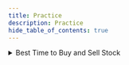 ```yaml
---
title: Practice
description: Practice
hide_table_of_contents: true
---
```




<Tabs queryString="primary">
  <TabItem value="math" label="Math"></TabItem>
  <TabItem value="data-structures" label="Data Structures"></TabItem>
  <TabItem value="practice" label="Practice">
    <Tabs queryString="secondary">
      <TabItem value="array" label="Array" attributes={{ className: "tabs__vertical"}}>
        <details>
          <summary>Best Time to Buy and Sell Stock</summary>

          You are given an array `prices` where `prices[i]` is the price of a given stock on the `ith` day.
          You want to maximize your profit by choosing a **single day** to buy one stock and choosing a **different day in the future** to sell that stock.
          Return the maximum profit you can achieve from this transaction. If you cannot achieve any profit, return 0.

          **Example 1**

          **Input**: `prices = [7,1,5,3,6,4]` <br />
          **Output**: `5` <br />
          **Explanation**: Buy on day 2 (`price = 1`) and sell on day 5 (`price = 6`), `profit = 6-1 = 5` <br />
          Note that buying on day 2 and selling on day 1 is not allowed because you must buy before you sell

          **Example 2**

          **Input**: `prices = [7,6,4,3,1]` <br />
          **Output**: `0` <br />
          **Explanation**: In this case, no transactions are done and the max `profit = 0`


          **Constraints**

          - `1 <= prices.length <= 105`
          - `0 <= prices[i] <= 104`

          <hr/>

          **Practice**

          <table>
            <thead>
              <tr>
                <th>Approach</th>
                <th>Algorithm</th>
                <th>Complexity Analysis</th>
                <th>Implementation</th>
              </tr>
            </thead>
            <tbody>
              <tr>
                <td><b>Kadane's Algorithm</b></td>
                <td>Finds the maximum subarray sum in an array, requires two variables, `min_price` and `max_profit`, to iteratively update and track the maximum sum ending at the current position and the overall maximum sum, respectively</td>
                <td>
                  <ul>
                    <li><b>Time</b>: `O(n)`: iterates through the array of stock prices once</li>
                    <li><b>Space</b>: `O(1)`: no extra space is used</li>
                  </ul>
                </td>
                <td>
                  ```python
                  def maxProfit(prices):
                    min_price = prices[0]
                    max_profit = 0

                    for price in prices[1:]:
                      max_profit = max(max_profit, price - min_price)
                      min_price = min(min_price, price)

                    return max_profit
                  ```
                </td>
              </tr>
            </tbody>
          </table>
        </details>

        <details>
          <summary>Container With Most Water</summary>

          You are given an integer array `height` of length `n`. There are `n` vertical lines drawn such that the two endpoints of the `ith` line are `(i, 0)` and `(i, height[i])`.
          Find two lines that together with the x-axis form a container, such that the container contains the most water.
          Return the maximum amount of water a container can store.
          Notice that you may not slant the container.

          **Example 1**

          ```mermaid
          xychart-beta
              x-axis "Items"
              y-axis "Height" 1 --> 8
              bar [1,8,6,2,5,4,8,3,7]
          ```

          **Input**: `height = [1,8,6,2,5,4,8,3,7]` <br />
          **Output**: `49` <br />
          **Explanation**: The above vertical lines are represented by array `[1,8,6,2,5,4,8,3,7]`. In this case, the max area of water (blue section) the container can contain is `49`

          **Example 2**

          **Input**: `height = [1,1]` <br />
          **Output**: `1` <br />


          **Constraints**

          - `n == height.length`
          - `2 <= n <= 105`
          - `0 <= height[i] <= 104`

          <hr/>

          **Practice**

          <table>
            <thead>
              <tr>
                <th>Approach</th>
                <th>Algorithm</th>
                <th>Complexity Analysis</th>
                <th>Implementation</th>
              </tr>
            </thead>
            <tbody>
              <tr>
                <td><b>Two-Pointer</b></td>
                <td>Starts wide, moves inward. Moving pointers explores potentially higher areas</td>
                <td>
                  <ul>
                    <li><b>Time</b>: `O(n)`: iterates through the array</li>
                    <li><b>Space</b>: `O(1)`: no extra space is used</li>
                  </ul>
                </td>
                <td>
                  ```python
                  def maxArea(height):
                    left = 0
                    right = len(height) - 1
                    maxArea = 0

                    while left < right:
                      currentArea = min(height[left], height[right]) * (right - left)
                      maxArea = max(maxArea, currentArea)

                      if height[left] < height[right]:
                        left += 1
                      else:
                        right -= 1

                    return maxArea
                  ```
                </td>
              </tr>
            </tbody>
          </table>
        </details>

        <details>
          <summary>Contains Duplicate</summary>

          Given an integer array `nums`, return `true` if any value appears **at least** twice in the array, and return `false` if every element is distinct.

          **Example 1**

          **Input**: `nums = [1,2,3,1]` <br />
          **Output**: `true`

          **Example 2**

          **Input**: `nums = [1,2,3,4]` <br />
          **Output**: `false`

          **Example 3**

          **Input**: `nums = [1,1,1,3,3,4,3,2,4,2]`  <br />
          **Output**: `true`


          **Constraints**

          - `1 <= nums.length <= 105`
          - `-109 <= nums[i] <= 109`

          <hr/>

          **Practice**

          <table>
            <thead>
              <tr>
                <th>Approach</th>
                <th>Algorithm</th>
                <th>Complexity Analysis</th>
                <th>Implementation</th>
              </tr>
            </thead>
            <tbody>
              <tr>
                <td><b>Brute-Force</b></td>
                <td>Compares each element with every other element in the array to check for duplicates</td>
                <td>
                  <ul>
                    <li><b>Time</b>: `O(n²)`: traverse the list containing `n` elements exactly `n²` times</li>
                    <li><b>Space</b>: `O(1)`: space required does not depend on the size of the input array, so only constant space is used</li>
                  </ul>
                </td>
                <td>
                  ```python
                  def containsDuplicate(nums):
                    for i in range(len(nums) - 1):
                      for j in range(i + 1, len(nums)):
                          if nums[i] == nums[j]:
                            return True
                    return False
                  ```
                </td>
              </tr>
              <tr>
                <td><b>Sorting</b></td>
                <td>Sorts the array in ascending order and then checks for adjacent elements that are the same</td>
                <td>
                  <ul>
                    <li><b>Time</b>: `O(n log n)`: sort the list containing `n` elements in `O(n log n)`</li>
                    <li><b>Space</b>: `O(1)`: no extra space is used</li>
                  </ul>
                </td>
                <td>
                  ```python
                  def containsDuplicate(nums):
                    nums.sort()

                    for i in range(1, len(nums)):
                      if nums[i] == nums[i - 1]:
                        return True
                    return False
                  ```
                </td>
              </tr>
              <tr>
                <td><b>Hash Set</b></td>
                <td>Use a hash set to store encountered elements. Iterate through the array, checking if an element is already in the set</td>
                <td>
                  <ul>
                    <li><b>Time</b>: `O(n)`: traverse the list containing `n` elements exactly once</li>
                    <li><b>Space</b>: `O(n)`: the extra space required depends on the number of items stored in the hash set, which stores at most `n` elements</li>
                  </ul>
                </td>
                <td>
                  ```python
                  def containsDuplicate(nums):
                    seen = set()

                    for num in nums:
                      if num in seen:
                        return True
                      seen.add(num)

                    return False
                  ```
                </td>
              </tr>
              <tr>
                <td><b>Hash Map</b></td>
                <td>Use a hash map to store the elements as keys and their counts as values. Duplicate element is found if its count >= 1</td>
                <td>
                  <ul>
                    <li><b>Time</b>: `O(n)`: traverse the list containing `n` elements exactly once</li>
                    <li><b>Space</b>: `O(n)`: the extra space required depends on the number of items stored in the hash map, which stores at most `n` elements</li>
                  </ul>
                </td>
                <td>
                  ```python
                  def containsDuplicate(nums):
                    seen = {}

                    for num in nums:
                      if num in seen and seen[num] >= 1:
                        return True
                      seen[num] = seen.get(num, 0) + 1

                    return False
                  ```
                </td>
              </tr>
            </tbody>
          </table>
        </details>

        <details>
          <summary>Find Minimum in Rotated Sorted Array</summary>

          Suppose an array of length `n` sorted in ascending order is **rotated** between `1` and `n` times. For example, the array `nums = [0,1,2,4,5,6,7]` might become:

          - `[4,5,6,7,0,1,2]` if it was rotated `4` times
          - `[0,1,2,4,5,6,7]` if it was rotated `7` times
          - Notice that **rotating** an array `[a[0], a[1], a[2], ..., a[n-1]]` 1 time results in the array `[a[n-1], a[0], a[1], a[2], ..., a[n-2]]`

          Given the sorted rotated array `nums` of **unique** elements, return the minimum element of this array

          **Example 1**

          **Input**: `nums = [3,4,5,1,2]` <br />
          **Output**: `1` <br />
          **Explanation**: The original array was `[1,2,3,4,5]` rotated `3` times

          **Example 2**

          **Input**: nums = `[4,5,6,7,0,1,2]` <br />
          **Output**: `0` <br />
          **Explanation**: The original array was `[0,1,2,4,5,6,7]` and it was rotated `4` times

          **Example 3**

          **Input**: nums = `[11,13,15,17]` <br />
          **Output**: `11` <br />
          **Explanation**: The original array was `[11,13,15,17]` and it was rotated `4` times

          **Constraints**

          - `n == nums.length`
          - `1 <= n <= 5000`
          - `-5000 <= nums[i] <= 5000`
          - All the integers of `nums` are **unique**
          - `nums` is sorted and rotated between `1` and `n` times

          <hr/>

          **Practice**

          <table>
            <thead>
              <tr>
                <th>Approach</th>
                <th>Algorithm</th>
                <th>Complexity Analysis</th>
                <th>Implementation</th>
              </tr>
            </thead>
            <tbody>
              <tr>
                <td><b></b></td>
                <td></td>
                <td>
                  <ul>
                    <li><b>Time</b>: ``:</li>
                    <li><b>Space</b>: ``:</li>
                  </ul>
                </td>
                <td>
                  ```python
                  ```
                </td>
              </tr>
            </tbody>
          </table>
        </details>

        <details>
          <summary>Maximum Product Subarray</summary>

          Given an integer array `nums`, find a subarray that has the largest product, and return the product

          **Example 1**

          **Input**: `nums = [2,3,-2,4]` <br />
          **Output**: `6` <br />
          **Explanation**: `[2,3]` has the largest product `6`

          **Example 2**

          **Input**: `nums = [-2,0,-1]` <br />
          **Output**: `0` <br />
          **Explanation**: The result cannot be `2`, because `[-2,-1]` is not a subarray

          **Constraints**

          - `1 <= nums.length <= 2 * 104`
          - `-10 <= nums[i] <= 10`

          <hr/>

          **Practice**

          <table>
            <thead>
              <tr>
                <th>Approach</th>
                <th>Algorithm</th>
                <th>Complexity Analysis</th>
                <th>Implementation</th>
              </tr>
            </thead>
            <tbody>
              <tr>
                <td><b></b></td>
                <td></td>
                <td>
                  <ul>
                    <li><b>Time</b>: ``:</li>
                    <li><b>Space</b>: ``:</li>
                  </ul>
                </td>
                <td>
                  ```python
                  ```
                </td>
              </tr>
            </tbody>
          </table>
        </details>

        <details>
          <summary>Maximum Subarray</summary>

          Given an integer array nums, find the subarray with the largest sum, and return its sum.

          **Example 1**

          **Input**: `nums = [-2,1,-3,4,-1,2,1,-5,4]` <br />
          **Output**: `6` <br />
          **Explanation**: The subarray `[4,-1,2,1]` has the largest sum `6`

          **Example 2**

          **Input**: `nums = [1]` <br />
          **Output**: `1` <br />
          **Explanation**: The subarray `[1]` has the largest sum `1`

          **Example 3**

          **Input**: `nums = [5,4,-1,7,8]` <br />
          **Output**: `23` <br />
          **Explanation**: The subarray `[5,4,-1,7,8]` has the largest sum `23`

          **Constraints**

          - `1 <= nums.length <= 105`
          - `-104 <= nums[i] <= 104`

          <hr/>

          **Practice**

          <table>
            <thead>
              <tr>
                <th>Approach</th>
                <th>Algorithm</th>
                <th>Complexity Analysis</th>
                <th>Implementation</th>
              </tr>
            </thead>
            <tbody>
              <tr>
                <td><b></b></td>
                <td></td>
                <td>
                  <ul>
                    <li><b>Time</b>: ``:</li>
                    <li><b>Space</b>: ``:</li>
                  </ul>
                </td>
                <td>
                  ```python
                  ```
                </td>
              </tr>
            </tbody>
          </table>
        </details>

        <details>
          <summary>Product of Array Except Self</summary>

          Given an integer array `nums`, return an array `answer` such that `answer[i]` is equal to the product of all the elements of `nums` except `nums[i]`.
          The product of any prefix or suffix of `nums` is guaranteed to fit in a **32-bit** integer

          **Example 1**

          **Input**: `nums = [1,2,3,4]` <br />
          **Output**: `[24,12,8,6]`

          **Example 2**

          **Input**: `nums = [-1,1,0,-3,3]` <br />
          **Output**: `[0,0,9,0,0]`


          **Constraints**

          - `2 <= nums.length <= 105`
          - `-30 <= nums[i] <= 30`

          <hr/>

          **Practice**

          <table>
            <thead>
              <tr>
                <th>Approach</th>
                <th>Algorithm</th>
                <th>Complexity Analysis</th>
                <th>Implementation</th>
              </tr>
            </thead>
            <tbody>
              <tr>
                <td><b></b></td>
                <td></td>
                <td>
                  <ul>
                    <li><b>Time</b>: ``:</li>
                    <li><b>Space</b>: ``:</li>
                  </ul>
                </td>
                <td>
                  ```python
                  ```
                </td>
              </tr>
            </tbody>
          </table>
        </details>

        <details>
          <summary>Search in Rotated Sorted Array</summary>

          There is an integer array `nums` sorted in ascending order (with **distinct** values).
          Prior to being passed to your function, `nums` is **possibly rotated** at an unknown pivot index `k` (`1 <= k < nums.length`) such that the resulting array is `[nums[k], nums[k+1], ..., nums[n-1], nums[0], nums[1], ..., nums[k-1]]` (**0-indexed**). For example, `[0,1,2,4,5,6,7]` might be rotated at pivot index `3` and become `[4,5,6,7,0,1,2]`.
          Given the array `nums` after the possible rotation and an integer `target`, return the index of `target` if it is in `nums`, or `-1` if it is not in `nums`.

          **Example 1**

          **Input**: `nums = [4,5,6,7,0,1,2], target = 0` <br />
          **Output**: `4`

          **Example 2**

          **Input**: `nums = [4,5,6,7,0,1,2], target = 3` <br />
          **Output**: `-1`

          **Example 3**

          **Input**: `nums = [1], target = 0` <br />
          **Output**: `-1`

          **Constraints**

          - `1 <= nums.length <= 5000`
          - `-104 <= nums[i] <= 104`
          - All values of `nums` are **unique**
          - `nums` is an ascending array that is possibly rotated
          - `-104 <= target <= 104`

          <hr/>

          **Practice**

          <table>
            <thead>
              <tr>
                <th>Approach</th>
                <th>Algorithm</th>
                <th>Complexity Analysis</th>
                <th>Implementation</th>
              </tr>
            </thead>
            <tbody>
              <tr>
                <td><b></b></td>
                <td></td>
                <td>
                  <ul>
                    <li><b>Time</b>: ``:</li>
                    <li><b>Space</b>: ``:</li>
                  </ul>
                </td>
                <td>
                  ```python
                  ```
                </td>
              </tr>
            </tbody>
          </table>
        </details>

        <details>
            <summary>2Sum (Two Sum)</summary>

            Given an array of integers nums and an integer target, return indices of the two numbers such that they add up to target. You may assume that each input would have exactly one solution, and you may not use the same element twice. You can return the answer in any order.

            **Example 1**

            Input: nums = `[2,7,11,15], target = 9` <br />
            Output: `[0,1]` <br />
            Explanation: Because `nums[0] + nums[1] == 9`, we return `[0, 1]`

            **Example 2**

            **Input**: `nums = [3,2,4], target = 6` <br />
            **Output**: `[1,2]`

            **Example 3**

            **Input**: `nums = [3,3], target = 6` <br />
            **Output**: `[0,1]`

            **Constraints**

            - `2 <= nums.length <= 104`
            - `-109 <= nums[i] <= 109`
            - `-109 <= target <= 109`

            Only one valid answer exists

          <hr/>

            **Practice**

            <table>
              <thead>
                <tr>
                  <th>Approach</th>
                  <th>Algorithm</th>
                  <th>Complexity Analysis</th>
                  <th>Implementation</th>
                </tr>
              </thead>
              <tbody>
                <tr>
                  <td><b>Brute Force</b></td>
                  <td>Loop through each element `x` and find if there is another value that equals to `target − x`</td>
                  <td>
                    <ul>
                      <li><b>Time</b>: `O(n^2)`: For each element, we try to find it's complement by looping through the rest of the array which takes `O(n)` time</li>
                      <li><b>Space</b>: `O(1)`: The space required does not depend on the size of the input array, so only constant space is used</li>
                    </ul>
                  </td>
                  <td>
                    ```python
                    twoSum(nums, target):
                      for i from 0 to nums.length:
                        for j from i + 1 to nums.length:
                          if nums[j] == target - nums[i]:
                            return [i, j]
                    ```
                  </td>
                </tr>
                <tr>
                  <td><b>Two-pass Hash Table</b></td>
                  <td>Using hash table reduces lookup from `O(n)` to nearly constant `O(1)` time. A hash table efficiently maps array elements to their indices. We iterate through the array, storing elements and their indices. Then, we check if each element's complement exists in the hash table. If so, we've found a pair</td>
                  <td>
                    <ul>
                      <li><b>Time</b>: `O(n)`: We traverse the list containing `n` elements exactly twice. Since the hash table reduces the lookup time to `O(1)`, the overall time complexity is `O(n)`</li>
                      <li><b>Space</b>: `O(n)`: The extra space required depends on the number of items stored in the hash table, which stores exactly `n` elements</li>
                    </ul>
                  </td>
                  <td>
                    ```python
                    twoSum(nums, target):
                      hashmap = {}
                      for i from 0 to nums.length:
                        hashmap[nums[i]] = i
                      for i from 0 to nums.length:
                        complement = target - nums[i]
                        if complement in hashmap and hashmap[complement] != i:
                          return [i, hashmap[complement]]
                    ```
                  </td>
                </tr>
                <tr>
                  <td><b>One-pass Hash Table</b></td>
                  <td>Check for complements while building the hash table. If a complement is found, we've located the pair and can stop immediately</td>
                  <td>
                    <ul>
                      <li><b>Time</b>: `O(n)`: We traverse the list containing `n` elements only once. Each lookup in the table costs only `O(1)` time</li>
                      <li><b>Space</b>: `O(n)`: The extra space required depends on the number of items stored in the hash table, which stores at most `n` elements</li>
                    </ul>
                  </td>
                  <td>
                    ```python
                    twoSum(nums, target):
                      hashmap = {}
                      for i from 0 to nums.length:
                        complement = target - nums[i]
                        if complement in hashmap:
                          return [i, hashmap[complement]]
                        hashmap[nums[i]] = i
                    ```
                  </td>
                </tr>
              </tbody>
            </table>
        </details>

        <details>
          <summary>3Sum (Three Sum)</summary>

          Given an integer array nums, return all the triplets `[nums[i], nums[j], nums[k]]` such that `i != j`, `i != k`, and `j != k`, and `nums[i] + nums[j] + nums[k] == 0`.
          Notice that the solution set must not contain duplicate triplets.

          **Example 1**

          **Input**: `nums = [-1,0,1,2,-1,-4]` <br />
          **Output**: `[[-1,-1,2],[-1,0,1]]` <br />
          **Explanation**: <br />
          `nums[0] + nums[1] + nums[2] = (-1) + 0 + 1 = 0` <br />
          `nums[1] + nums[2] + nums[4] = 0 + 1 + (-1) = 0` <br />
          `nums[0] + nums[3] + nums[4] = (-1) + 2 + (-1) = 0` <br />
          The distinct triplets are `[-1,0,1] and [-1,-1,2]` <br />
          Notice that the order of the output and the order of the triplets does not matter

          **Example 2**

          **Input**: `nums = [0,1,1]` <br />
          **Output**: `[]` <br />
          **Explanation**: The only possible triplet does not sum up to 0

          **Example 3**

          **Input**: `nums = [0,0,0]` <br />
          **Output**: `[[0,0,0]]` <br />
          **Explanation**: The only possible triplet sums up to 0

          **Constraints**

          - `3 <= nums.length <= 3000`
          - `-105 <= nums[i] <= 105`

          <hr/>

          **Practice**

          <table>
            <thead>
              <tr>
                <th>Approach</th>
                <th>Algorithm</th>
                <th>Complexity Analysis</th>
                <th>Implementation</th>
              </tr>
            </thead>
            <tbody>
              <tr>
                <td><b></b></td>
                <td></td>
                <td>
                  <ul>
                    <li><b>Time</b>: ``:</li>
                    <li><b>Space</b>: ``:</li>
                  </ul>
                </td>
                <td>
                  ```python
                  ```
                </td>
              </tr>
            </tbody>
          </table>
        </details>
      </TabItem>
      <TabItem value="binary" label="Binary">
        <details>
          <summary>Counting Bits</summary>

          Given an integer `n`, return an array ans of length `n + 1` such that for each `i` (`0 <= i <= n`), `ans[i]` is the **number of `1`'s** in the binary representation of `i`

          **Example 1**

          **Input**: `n = 2` <br />
          **Output**: `[0,1,1]` <br />
          **Explanation**:

          - `0 --> 0`
          - `1 --> 1`
          - `2 --> 10`

          **Example 2**

          **Input**: `n = 5` <br />
          **Output**: `[0,1,1,2,1,2]` <br />
          **Explanation**:

          - `0 --> 0`
          - `1 --> 1`
          - `2 --> 10`
          - `3 --> 11`
          - `4 --> 100`
          - `5 --> 101`


          **Constraints**

          - `0 <= n <= 105`

          <hr/>

          **Practice**

          <table>
            <thead>
              <tr>
                <th>Approach</th>
                <th>Algorithm</th>
                <th>Complexity Analysis</th>
                <th>Implementation</th>
              </tr>
            </thead>
            <tbody>
              <tr>
                <td><b></b></td>
                <td></td>
                <td>
                  <ul>
                    <li><b>Time</b>: ``:</li>
                    <li><b>Space</b>: ``:</li>
                  </ul>
                </td>
                <td>
                  ```python
                  ```
                </td>
              </tr>
            </tbody>
          </table>
        </details>

        <details>
          <summary>Missing Number</summary>

          Given an array `nums` containing `n` **distinct** numbers in the range `[0, n]`, return the only number in the range that is missing from the array

          **Example 1**

          **Input**: `nums = [3,0,1]`
          **Output**: `2`
          **Explanation**: `n = 3` since there are `3` numbers, so all numbers are in the range `[0,3]`. `2` is the missing number in the range since it does not appear in `nums`

          **Example 2**

          **Input**: `nums = [0,1]`
          **Output**: `2`
          **Explanation**: `n = 2` since there are `2` numbers, so all numbers are in the range `[0,2]`. `2` is the missing number in the range since it does not appear in `nums`

          **Example 3**

          **Input**: `nums = [9,6,4,2,3,5,7,0,1]`
          **Output**: `8`
          **Explanation**: `n = 9` since there are `9` numbers, so all numbers are in the range `[0,9]`. `8` is the missing number in the range since it does not appear in `nums`


          **Constraints**

          - `n == nums.length`
          - `1 <= n <= 104`
          - `0 <= nums[i] <= n`
          - All the numbers of `nums` are **unique**

          <hr/>

          **Practice**

          <table>
            <thead>
              <tr>
                <th>Approach</th>
                <th>Algorithm</th>
                <th>Complexity Analysis</th>
                <th>Implementation</th>
              </tr>
            </thead>
            <tbody>
              <tr>
                <td><b></b></td>
                <td></td>
                <td>
                  <ul>
                    <li><b>Time</b>: ``:</li>
                    <li><b>Space</b>: ``:</li>
                  </ul>
                </td>
                <td>
                  ```python
                  ```
                </td>
              </tr>
            </tbody>
          </table>
        </details>

        <details>
          <summary>Number of 1 Bits</summary>

          Write a function that takes the binary representation of a positive integer and returns the number of set bits it has (also known as the Hamming weight)

          **Example 1**

          **Input**: `n = 11` <br />
          **Output**: `3` <br />
          **Explanation**: The input binary string `1011` has a total of three set bits

          **Example 2**

          **Input**: `n = 128` <br />
          **Output**: `1` <br />
          **Explanation**: The input binary string `10000000` has a total of one set bit

          **Example 3**

          **Input**: `n = 2147483645` <br />
          **Output**: `30` <br />
          **Explanation**: The input binary string `1111111111111111111111111111101` has a total of thirty set bits

          **Constraints**

          - `1 <= n <= 231 - 1`

          <hr/>

          **Practice**

          <table>
            <thead>
              <tr>
                <th>Approach</th>
                <th>Algorithm</th>
                <th>Complexity Analysis</th>
                <th>Implementation</th>
              </tr>
            </thead>
            <tbody>
              <tr>
                <td><b></b></td>
                <td></td>
                <td>
                  <ul>
                    <li><b>Time</b>: ``:</li>
                    <li><b>Space</b>: ``:</li>
                  </ul>
                </td>
                <td>
                  ```python
                  ```
                </td>
              </tr>
            </tbody>
          </table>
        </details>

        <details>
          <summary>Reverse Bits</summary>

          Reverse bits of a given 32 bits unsigned integer

          **Note**

          - Note that in some languages, such as Java, there is no unsigned integer type. In this case, both input and output will be given as a signed integer type. They should not affect your implementation, as the integer's internal binary representation is the same, whether it is signed or unsigned
          - In Java, the compiler represents the signed integers using **2's complement notation**. Therefore, in Example 2 above, the input represents the signed integer `-3` and the output represents the signed integer `-1073741825`

          **Example 1**

          **Input**: `n = 00000010100101000001111010011100` <br />
          **Output**: `964176192 (00111001011110000010100101000000)` <br />
          **Explanation**: The input binary string `00000010100101000001111010011100` represents the unsigned integer `43261596`, so return 964176192 which its binary representation is `00111001011110000010100101000000`

          **Example 2**

          **Input**: `n = 11111111111111111111111111111101` <br />
          **Output**: `3221225471 (10111111111111111111111111111111)` <br />
          **Explanation**: The input binary string `11111111111111111111111111111101` represents the unsigned integer `4294967293`, so return `3221225471` which its binary representation is `10111111111111111111111111111111`

          **Constraints**

          - The input must be a binary string of length 32

          <hr/>

          **Practice**

          <table>
            <thead>
              <tr>
                <th>Approach</th>
                <th>Algorithm</th>
                <th>Complexity Analysis</th>
                <th>Implementation</th>
              </tr>
            </thead>
            <tbody>
              <tr>
                <td><b></b></td>
                <td></td>
                <td>
                  <ul>
                    <li><b>Time</b>: ``:</li>
                    <li><b>Space</b>: ``:</li>
                  </ul>
                </td>
                <td>
                  ```python
                  ```
                </td>
              </tr>
            </tbody>
          </table>
        </details>

        <details>
          <summary>Sum of Two Integers</summary>

          Given two integers `a` and `b`, return the sum of the two integers without using the operators `+` and `-`

          **Example 1**

          **Input**: `a = 1, b = 2` <br />
          **Output**: `3`

          **Example 2**

          **Input**: `a = 2, b = 3` <br />
          **Output**: `5`

          **Constraints**

          - `-1000 <= a, b <= 1000`

          <hr/>

          **Practice**

          <table>
            <thead>
              <tr>
                <th>Approach</th>
                <th>Algorithm</th>
                <th>Complexity Analysis</th>
                <th>Implementation</th>
              </tr>
            </thead>
            <tbody>
              <tr>
                <td><b></b></td>
                <td></td>
                <td>
                  <ul>
                    <li><b>Time</b>: ``:</li>
                    <li><b>Space</b>: ``:</li>
                  </ul>
                </td>
                <td>
                  ```python
                  ```
                </td>
              </tr>
            </tbody>
          </table>
        </details>
      </TabItem>
      <TabItem value="dynamic-programming" label="Dynamic Programming">
        <details>
          <summary>Climbing Stairs</summary>

          You are climbing a staircase. It takes `n` steps to reach the top.
          Each time you can either climb `1` or `2` steps. In how many distinct ways can you climb to the top?

          **Example 1**

          **Input**: `n = 2` <br />
          **Output**: `2` <br />
          **Explanation**: There are two ways to climb to the top.

          - 1 step + 1 step
          - 2 steps

          **Example 2**

          **Input**: `n = 3` <br />
          **Output**: `3` <br />
          **Explanation**: There are three ways to climb to the top.

          - 1 step + 1 step + 1 step
          - 1 step + 2 steps
          - 2 steps + 1 step

          **Constraints**

          - `1 <= n <= 45`

          <hr/>

          **Practice**

          <table>
            <thead>
              <tr>
                <th>Approach</th>
                <th>Algorithm</th>
                <th>Complexity Analysis</th>
                <th>Implementation</th>
              </tr>
            </thead>
            <tbody>
              <tr>
                <td><b></b></td>
                <td></td>
                <td>
                  <ul>
                    <li><b>Time</b>: ``:</li>
                    <li><b>Space</b>: ``:</li>
                  </ul>
                </td>
                <td>
                  ```python
                  ```
                </td>
              </tr>
            </tbody>
          </table>
        </details>

        <details>
          <summary>Coin Change</summary>

          You are given an integer array `coins` representing coins of different denominations and an integer `amount` representing a total amount of money.
          Return the fewest number of coins that you need to make up that amount. If that amount of money cannot be made up by any combination of the coins, return `-1`.
          You may assume that you have an infinite number of each kind of coin.

          **Example 1**

          **Input**: `coins = [1,2,5]`, `amount = 11` <br />
          **Output**: `3` <br />
          **Explanation**: `11 = 5 + 5 + 1`

          **Example 2**

          **Input**: `coins = [2]`, `amount = 3` <br />
          **Output**: `-1`

          **Example 3**

          **Input**: `coins = [1]`, `amount = 0` <br />
          **Output**: `0`

          **Constraints**

          - `1 <= coins.length <= 12`
          - `1 <= coins[i] <= 231 - 1`
          - `0 <= amount <= 104`

          <hr/>

          **Practice**

          <table>
            <thead>
              <tr>
                <th>Approach</th>
                <th>Algorithm</th>
                <th>Complexity Analysis</th>
                <th>Implementation</th>
              </tr>
            </thead>
            <tbody>
              <tr>
                <td><b></b></td>
                <td></td>
                <td>
                  <ul>
                    <li><b>Time</b>: ``:</li>
                    <li><b>Space</b>: ``:</li>
                  </ul>
                </td>
                <td>
                  ```python
                  ```
                </td>
              </tr>
            </tbody>
          </table>
        </details>

        <details>
          <summary>Combination Sum</summary>

          Given an array of **distinct** integers `candidates` and a target integer `target`, return a list of all **unique combinations** of `candidates` where the chosen numbers sum to `target`. You may return the combinations in **any order**.
          The **same** number may be chosen from `candidates` an **unlimited number of times**. Two combinations are unique if the frequency of at least one of the chosen numbers is different

          **Example 1**

          **Input**: `candidates = [2,3,6,7]`, `target = 7` <br />
          **Output**: `[[2,2,3],[7]]` <br />
          **Explanation**:

          - `2` and `3` are candidates, and `2 + 2 + 3 = 7`. Note that `2` can be used multiple times
          - `7` is a candidate, and `7 = 7`
          - These are the only **two** combinations

          **Example 2**

          **Input**: `candidates = [2,3,5`], `target = 8` <br />
          **Output**: `[[2,2,2,2],[2,3,3],[3,5]]`

          **Example 3**

          **Input**: `candidates = [2]`, `target = 1` <br />
          **Output**: `[]`

          **Constraints**

          - `1 <= candidates.length <= 30`
          - `2 <= candidates[i] <= 40`
          - All elements of candidates are distinct
          - `1 <= target <= 40`

          <hr/>

          **Practice**

          <table>
            <thead>
              <tr>
                <th>Approach</th>
                <th>Algorithm</th>
                <th>Complexity Analysis</th>
                <th>Implementation</th>
              </tr>
            </thead>
            <tbody>
              <tr>
                <td><b></b></td>
                <td></td>
                <td>
                  <ul>
                    <li><b>Time</b>: ``:</li>
                    <li><b>Space</b>: ``:</li>
                  </ul>
                </td>
                <td>
                  ```python
                  ```
                </td>
              </tr>
            </tbody>
          </table>
        </details>

        <details>
          <summary>Decode Ways</summary>

          You have intercepted a secret message encoded as a string of numbers. The message is **decoded** via the following mapping:

          - "1" -> 'A'
          - "2" -> 'B'
          - ...
          - "25" -> 'Y'
          - "26" -> 'Z'

          However, while decoding the message, you realize that there are many different ways you can decode the message because some codes are contained in other codes (`2` and `5` vs `25`).
          For example, `11106` can be decoded into:

          - `AAJF` with the grouping `(1, 1, 10, 6)`
          - `KJF` with the grouping `(11, 10, 6)`
          - The grouping `(1, 11, 06)` is invalid because `06` is not a valid code (only `6` is valid)

          Note: there may be strings that are impossible to decode.

          Given a string s containing only digits, return the number of ways to decode it. If the entire string cannot be decoded in any valid way, return `0`.

          **Example 1**

          **Input**: `s = 12` <br />
          **Output**: `2` <br />
          **Explanation**: `12` could be decoded as `AB` `(1 2)` or `L` `(12)`

          **Example 2**

          **Input**: `s = 226` <br />
          **Output**: `3` <br />
          **Explanation**: `226` could be decoded as `BZ` `(2 26)`, `VF` `(22 6)`, or `BBF` `(2 2 6)`

          **Example 3**

          **Input**: `s = 06` <br />
          **Output**: `0` <br />
          **Explanation**: `06` cannot be mapped to `F` because of the leading zero (`6` is different from `06`). In this case, the string is not a valid encoding, so return `0`

          **Constraints**

          - `1 <= s.length <= 100`
          - `s` contains only digits and may contain leading zero(s)

          <hr/>

          **Practice**

          <table>
            <thead>
              <tr>
                <th>Approach</th>
                <th>Algorithm</th>
                <th>Complexity Analysis</th>
                <th>Implementation</th>
              </tr>
            </thead>
            <tbody>
              <tr>
                <td><b></b></td>
                <td></td>
                <td>
                  <ul>
                    <li><b>Time</b>: ``:</li>
                    <li><b>Space</b>: ``:</li>
                  </ul>
                </td>
                <td>
                  ```python
                  ```
                </td>
              </tr>
            </tbody>
          </table>
        </details>

        <details>
          <summary>House Robber</summary>

          You are a professional robber planning to rob houses along a street. Each house has a certain amount of money stashed, the only constraint stopping you from robbing each of them is that adjacent houses have security systems connected and **it will automatically contact the police if two adjacent houses were broken into on the same night**.
          Given an integer array `nums` representing the amount of money of each house, return the maximum amount of money you can rob tonight **without alerting the police**.

          **Example 1**

          **Input**: `nums = [1,2,3,1]` <br />
          **Output**: `4` <br />
          **Explanation**: Rob house 1 (money = 1) and then rob house 3 (money = 3). Total amount you can `rob = 1 + 3 = 4`

          **Example 2**

          **Input**: nums = [2,7,9,3,1] <br />
          **Output**: 12 <br />
          **Explanation**: Rob house 1 (money = 2), rob house 3 (money = 9) and rob house 5 (money = 1). Total amount you can `rob = 2 + 9 + 1 = 12`

          **Constraints**

          - `1 <= nums.length <= 100`
          - `0 <= nums[i] <= 400`

          <hr/>

          **Practice**

          <table>
            <thead>
              <tr>
                <th>Approach</th>
                <th>Algorithm</th>
                <th>Complexity Analysis</th>
                <th>Implementation</th>
              </tr>
            </thead>
            <tbody>
              <tr>
                <td><b></b></td>
                <td></td>
                <td>
                  <ul>
                    <li><b>Time</b>: ``:</li>
                    <li><b>Space</b>: ``:</li>
                  </ul>
                </td>
                <td>
                  ```python
                  ```
                </td>
              </tr>
            </tbody>
          </table>
        </details>

        <details>
          <summary>House Robber II</summary>

          You are a professional robber planning to rob houses along a street. Each house has a certain amount of money stashed. All houses at this place are **arranged in a circle**. That means the first house is the neighbor of the last one. Meanwhile, adjacent houses have a security system connected, and **it will automatically contact the police if two adjacent houses were broken into on the same night**.
          Given an integer array `nums` representing the amount of money of each house, return the maximum amount of money you can rob tonight **without alerting the police**

          **Example 1**

          **Input**: `nums = [2,3,2]` <br />
          **Output**: `3` <br />
          **Explanation**: You cannot rob house 1 (money = 2) and then rob house 3 (money = 2), because they are adjacent houses

          **Example 2**

          **Input**: `nums = [1,2,3,1]` <br />
          **Output**: `4` <br />
          **Explanation**: Rob house 1 (money = 1) and then rob house 3 (money = 3). Total amount you can `rob = 1 + 3 = 4`

          **Example 3**

          **Input**: `nums = [1,2,3]` <br />
          **Output**: `3`

          **Constraints**

          - `1 <= nums.length <= 100`
          - `0 <= nums[i] <= 1000`

          <hr/>

          **Practice**

          <table>
            <thead>
              <tr>
                <th>Approach</th>
                <th>Algorithm</th>
                <th>Complexity Analysis</th>
                <th>Implementation</th>
              </tr>
            </thead>
            <tbody>
              <tr>
                <td><b></b></td>
                <td></td>
                <td>
                  <ul>
                    <li><b>Time</b>: ``:</li>
                    <li><b>Space</b>: ``:</li>
                  </ul>
                </td>
                <td>
                  ```python
                  ```
                </td>
              </tr>
            </tbody>
          </table>
        </details>

        <details>
          <summary>Jump Game</summary>

          You are given an integer array `nums`. You are initially positioned at the array's **first index**, and each element in the array represents your maximum jump length at that position.
          Return `true` if you can reach the last index, or `false` otherwise

          **Example 1**

          **Input**: `nums = [2,3,1,1,4]` <br />
          **Output**: `true` <br />
          **Explanation**: Jump 1 step from index 0 to 1, then 3 steps to the last index

          **Example 2**

          **Input**: `nums = [3,2,1,0,4]` <br />
          **Output**: `false` <br />
          **Explanation**: You will always arrive at index 3 no matter what. Its maximum jump length is 0, which makes it impossible to reach the last index

          **Constraints**

          - `1 <= nums.length <= 104`
          - `0 <= nums[i] <= 105`

          <hr/>

          **Practice**

          <table>
            <thead>
              <tr>
                <th>Approach</th>
                <th>Algorithm</th>
                <th>Complexity Analysis</th>
                <th>Implementation</th>
              </tr>
            </thead>
            <tbody>
              <tr>
                <td><b></b></td>
                <td></td>
                <td>
                  <ul>
                    <li><b>Time</b>: ``:</li>
                    <li><b>Space</b>: ``:</li>
                  </ul>
                </td>
                <td>
                  ```python
                  ```
                </td>
              </tr>
            </tbody>
          </table>
        </details>

        <details>
          <summary>Longest Common Subsequence</summary>

          Given two strings `text1` and `text2`, return the length of their longest **common subsequence**. If there is no **common subsequence**, return `0`.
          A **subsequence** of a string is a new string generated from the original string with some characters (can be none) deleted without changing the relative order of the remaining characters.
          For example, `ace` is a subsequence of `abcde`.
          A **common subsequence** of two strings is a subsequence that is common to both strings.

          **Example 1**

          **Input**: `text1 = "abcde"`, `text2 = "ace"`
          **Output**: `3`
          **Explanation**: The longest common subsequence is `ace` and its length is `3`

          **Example 2**

          **Input**: `text1 = "abc"`, `text2 = "abc"`
          **Output**: `3`
          **Explanation**: The longest common subsequence is `abc` and its length is `3`

          **Example 3**

          **Input**: `text1 = "abc"`, `text2 = "def"`
          **Output**: `0`
          **Explanation**: There is no such common subsequence, so the result is `0`

          **Constraints**

          - `1 <= text1.length`, `text2.length <= 1000`
          - `text1` and `text2` consist of only lowercase English characters

          <hr/>

          **Practice**

          <table>
            <thead>
              <tr>
                <th>Approach</th>
                <th>Algorithm</th>
                <th>Complexity Analysis</th>
                <th>Implementation</th>
              </tr>
            </thead>
            <tbody>
              <tr>
                <td><b></b></td>
                <td></td>
                <td>
                  <ul>
                    <li><b>Time</b>: ``:</li>
                    <li><b>Space</b>: ``:</li>
                  </ul>
                </td>
                <td>
                  ```python
                  ```
                </td>
              </tr>
            </tbody>
          </table>
        </details>

        <details>
          <summary>Longest Increasing Subsequence</summary>

          Given an integer array `nums`, return the length of the longest **strictly increasing subsequence**

          **Example 1**

          **Input**: `nums = [10,9,2,5,3,7,101,18]` <br />
          **Output**: `4` <br />
          **Explanation**: The longest increasing subsequence is `[2,3,7,101]`, therefore the length is `4`

          **Example 2**

          **Input**: `nums = [0,1,0,3,2,3]` <br />
          **Output**: `4`

          **Example 3**

          **Input**: `nums = [7,7,7,7,7,7,7]` <br />
          **Output**: `1`

          **Constraints**

          - `1 <= nums.length <= 2500`
          - `-104 <= nums[i] <= 104`

          <hr/>

          **Practice**

          <table>
            <thead>
              <tr>
                <th>Approach</th>
                <th>Algorithm</th>
                <th>Complexity Analysis</th>
                <th>Implementation</th>
              </tr>
            </thead>
            <tbody>
              <tr>
                <td><b></b></td>
                <td></td>
                <td>
                  <ul>
                    <li><b>Time</b>: ``:</li>
                    <li><b>Space</b>: ``:</li>
                  </ul>
                </td>
                <td>
                  ```python
                  ```
                </td>
              </tr>
            </tbody>
          </table>
        </details>

        <details>
          <summary>Unique Paths</summary>

          There is a robot on an `m x n` grid. The robot is initially located at the **top-left corner** (i.e., `grid[0][0]`). The robot tries to move to the **bottom-right corner** (i.e., `grid[m - 1][n - 1]`). The robot can only move either down or right at any point in time.
          Given the two integers `m` and `n`, return the number of possible unique paths that the robot can take to reach the bottom-right corner

          **Example 1**

          **Input**: `m = 3`, `n = 7` <br />
          **Output**: `28`

          **Example 2**

          **Input**: `m = 3`, `n = 2` <br />
          **Output**: `3` <br />
          **Explanation**: From the top-left corner, there are a total of 3 ways to reach the bottom-right corner:

          - Right -> Down -> Down
          - Down -> Down -> Right
          - Down -> Right -> Down

          Constraints:

          - `1 <= m, n <= 100`

          <hr/>

          **Practice**

          <table>
            <thead>
              <tr>
                <th>Approach</th>
                <th>Algorithm</th>
                <th>Complexity Analysis</th>
                <th>Implementation</th>
              </tr>
            </thead>
            <tbody>
              <tr>
                <td><b></b></td>
                <td></td>
                <td>
                  <ul>
                    <li><b>Time</b>: ``:</li>
                    <li><b>Space</b>: ``:</li>
                  </ul>
                </td>
                <td>
                  ```python
                  ```
                </td>
              </tr>
            </tbody>
          </table>
        </details>

        <details>
          <summary>Word Break</summary>

          Given a string `s` and a dictionary of strings `wordDict`, return `true` if `s` can be segmented into a space-separated sequence of one or more dictionary words.
          Note that the same word in the dictionary may be reused multiple times in the segmentation.

          **Example 1**

          **Input**: `s = "applepenapple"`, `wordDict = ["apple","pen"]` <br />
          **Output**: `true` <br />
          **Explanation**: Return true because `applepenapple` can be segmented as `apple pen apple`.
          Note that you are allowed to reuse a dictionary word

          **Example 2**

          **Input**: `s = "catsandog"`, `wordDict = ["cats","dog","sand","and","cat"]` <br />
          **Output**: `false`

          **Constraints**

          - `1 <= s.length <= 300`
          - `1 <= wordDict.length <= 1000`
          - `1 <= wordDict[i].length <= 20`
          - `s` and `wordDict[i]` consist of only lowercase English letters
          - All the strings of `wordDict` are unique

          <hr/>

          **Practice**

          <table>
            <thead>
              <tr>
                <th>Approach</th>
                <th>Algorithm</th>
                <th>Complexity Analysis</th>
                <th>Implementation</th>
              </tr>
            </thead>
            <tbody>
              <tr>
                <td><b></b></td>
                <td></td>
                <td>
                  <ul>
                    <li><b>Time</b>: ``:</li>
                    <li><b>Space</b>: ``:</li>
                  </ul>
                </td>
                <td>
                  ```python
                  ```
                </td>
              </tr>
            </tbody>
          </table>
        </details>
      </TabItem>
      <TabItem value="graph" label="Graph">
        <details>
          <summary>Alien Dictionary</summary>

          Given a sorted dictionary of an alien language having `N` words and `k` starting alphabets of standard dictionary. Find the order of characters in the alien language.
          Note: Many orders may be possible for a particular test case, thus you may return any valid order and output will be `1` if the order of string returned by the function is correct else `0` denoting incorrect string returned

          **Example 1**

          **Input**: `N = 5`, `K = 4`, `dict = {"baa","abcd","abca","cab","cad"}` <br />
          **Output**: `1` <br />
          **Explanation**: Here order of characters is 'b', 'd', 'a', 'c' Note that words are sorted and in the given language "baa" comes before "abcd", therefore 'b' is before 'a' in output. Similarly we can find other orders

          **Example 2**

          **Input**: `N = 3`, `K = 3`, `dict = {"caa","aaa","aab"}` <br />
          **Output**: `1` <br />
          **Explanation**: Here order of characters is 'c', 'a', 'b' Note that words are sorted and in the given language "caa" comes before "aaa", therefore 'c' is before 'a' in output. Similarly we can find other orders

          **Constraints**

          - `1 ≤ N, M ≤ 300`
          - `1 ≤ K ≤ 26`
          - `1 ≤ Length of words ≤ 50`

          <hr/>

          **Practice**

          <table>
            <thead>
              <tr>
                <th>Approach</th>
                <th>Algorithm</th>
                <th>Complexity Analysis</th>
                <th>Implementation</th>
              </tr>
            </thead>
            <tbody>
              <tr>
                <td><b></b></td>
                <td></td>
                <td>
                  <ul>
                    <li><b>Time</b>: ``:</li>
                    <li><b>Space</b>: ``:</li>
                  </ul>
                </td>
                <td>
                  ```python
                  ```
                </td>
              </tr>
            </tbody>
          </table>
        </details>

        <details>
          <summary>Clone Graph</summary>

          Given a reference of a node in a connected undirected graph.
          Return a deep copy (clone) of the graph.
          Each node in the graph contains a `value` (`int`) and a list (`List[Node]`) of its `neighbors`.
          For simplicity, each node's value is the same as the node's index (1-indexed). For example, the first node with `val == 1`, the second node with `val == 2`, and so on. The graph is represented in the test case using an adjacency list.
          An adjacency list is a collection of unordered lists used to represent a finite graph. Each list describes the set of neighbors of a node in the graph.
          The given node will always be the first node with `val = 1`. You must return the copy of the given node as a reference to the cloned graph.

          **Example 1**

          **Input**: `adjList = [[2,4],[1,3],[2,4],[1,3]]` <br />
          **Output**: `[[2,4],[1,3],[2,4],[1,3]]` <br />
          **Explanation**: There are 4 nodes in the graph.

          - 1st node (`val = 1`)'s neighbors are 2nd node (`val = 2`) and 4th node (`val = 4`)
          - 2nd node (`val = 2`)'s neighbors are 1st node (`val = 1`) and 3rd node (`val = 3`)
          - 3rd node (`val = 3`)'s neighbors are 2nd node (`val = 2`) and 4th node (`val = 4`)
          - 4th node (`val = 4`)'s neighbors are 1st node (`val = 1`) and 3rd node (`val = 3`)

          **Example 2**

          **Input**: `adjList = [[]]` <br />
          **Output**: `[[]]` <br />
          **Explanation**: Note that the input contains one empty list. The graph consists of only one node with `val = 1` and it does not have any neighbors

          **Example 3**

          **Input**: `adjList = []` <br />
          **Output**: `[]` <br />
          **Explanation**: This an empty graph, it does not have any nodes

          **Constraints**

          - The number of nodes in the graph is in the range `[0, 100]`
          - `1 <= Node.val <= 100`
          - `Node.val` is unique for each node
          - There are no repeated edges and no self-loops in the graph
          - The Graph is connected and all nodes can be visited starting from the given node

          <hr/>

          **Practice**

          <table>
            <thead>
              <tr>
                <th>Approach</th>
                <th>Algorithm</th>
                <th>Complexity Analysis</th>
                <th>Implementation</th>
              </tr>
            </thead>
            <tbody>
              <tr>
                <td><b></b></td>
                <td></td>
                <td>
                  <ul>
                    <li><b>Time</b>: ``:</li>
                    <li><b>Space</b>: ``:</li>
                  </ul>
                </td>
                <td>
                  ```python
                  ```
                </td>
              </tr>
            </tbody>
          </table>
        </details>

        <details>
          <summary>Course Schedule</summary>

          There are a total of `numCourses` courses you have to take, labeled from 0 to `numCourses - 1`. You are given an array `prerequisites` where <code>prerequisites[i] = [$$a_i$$, $$b_i$$]</code> indicates that you must take course <code>$$b_i$$</code> first if you want to take course <code>$$a_i$$</code>.
          For example, the pair `[0, 1]`, indicates that to take course `0` you have to first take course `1`.
          Return `true` if you can finish all courses. Otherwise, return `false`.

          **Example 1**

          **Input**: `numCourses = 2`, `prerequisites = [[1,0]]` <br />
          **Output**: `true` <br />
          **Explanation**: There are a total of 2 courses to take. To take course 1 you should have finished course 0. So it is possible

          **Example 2**

          **Input**: `numCourses = 2`, `prerequisites = [[1,0],[0,1]]` <br />
          **Output**: `false` <br />
          **Explanation**: There are a total of 2 courses to take. To take course 1 you should have finished course 0, and to take course 0 you should also have finished course 1. So it is impossible

          **Constraints**

          - `1 <= numCourses <= 2000`
          - `0 <= prerequisites.length <= 5000`
          - `prerequisites[i].length == 2`
          - `0 <= ai, bi < numCourses`
          - All the pairs `prerequisites[i]` are unique

          <hr/>

          **Practice**

          <table>
            <thead>
              <tr>
                <th>Approach</th>
                <th>Algorithm</th>
                <th>Complexity Analysis</th>
                <th>Implementation</th>
              </tr>
            </thead>
            <tbody>
              <tr>
                <td><b></b></td>
                <td></td>
                <td>
                  <ul>
                    <li><b>Time</b>: ``:</li>
                    <li><b>Space</b>: ``:</li>
                  </ul>
                </td>
                <td>
                  ```python
                  ```
                </td>
              </tr>
            </tbody>
          </table>
        </details>

        <details>
          <summary>Graph Valid Tree</summary>

          Given `n` nodes labeled from `0` to `n-1` and a list of undirected edges (each edge is a pair of nodes), write a function to check whether these edges make up a valid tree.
          Note: you can assume that no duplicate edges will appear in edges. Since all edges are undirected, `[0,1]` is the same as `[1,0]` and thus will not appear together in edges

          **Example 1**

          **Input**: `n = 5`, `edges = [[0,1], [0,2], [0,3], [1,4]]` <br />
          **Output**: `true` <br />

          **Example 2**

          **Input**: `n = 5`, `edges = [[0,1], [1,2], [2,3], [1,3], [1,4]]` <br />
          **Output**: `false`

          <hr/>

          **Practice**

          <table>
            <thead>
              <tr>
                <th>Approach</th>
                <th>Algorithm</th>
                <th>Complexity Analysis</th>
                <th>Implementation</th>
              </tr>
            </thead>
            <tbody>
              <tr>
                <td><b></b></td>
                <td></td>
                <td>
                  <ul>
                    <li><b>Time</b>: ``:</li>
                    <li><b>Space</b>: ``:</li>
                  </ul>
                </td>
                <td>
                  ```python
                  ```
                </td>
              </tr>
            </tbody>
          </table>
        </details>

        <details>
          <summary>Longest Consecutive Sequence</summary>

          Given an unsorted array of integers `nums`, return the length of the longest consecutive elements sequence.
          You must write an algorithm that runs in `O(n)` time.

          **Example 1**

          **Input**: `nums = [100,4,200,1,3,2]` <br />
          **Output**: `4` <br />
          **Explanation**: The longest consecutive elements sequence is `[1, 2, 3, 4]`. Therefore its length is `4`

          **Example 2**

          **Input**: `nums = [0,3,7,2,5,8,4,6,0,1]` <br />
          **Output**: `9`


          **Constraints**

          - `0 <= nums.length <= 105`
          - `-109 <= nums[i] <= 109`

          <hr/>

          **Practice**

          <table>
            <thead>
              <tr>
                <th>Approach</th>
                <th>Algorithm</th>
                <th>Complexity Analysis</th>
                <th>Implementation</th>
              </tr>
            </thead>
            <tbody>
              <tr>
                <td><b></b></td>
                <td></td>
                <td>
                  <ul>
                    <li><b>Time</b>: ``:</li>
                    <li><b>Space</b>: ``:</li>
                  </ul>
                </td>
                <td>
                  ```python
                  ```
                </td>
              </tr>
            </tbody>
          </table>
        </details>

        <details>
          <summary>Number of Connected Components in an Undirected Graph</summary>

          Given `n` nodes labeled from `0` to `n - 1` and a list of undirected edges (each edge is a pair of nodes), write a function to find the number of connected components in an undirected graph.
          Note: You can assume that no duplicate edges will appear in edges. Since all edges are undirected, `[0, 1]` is the same as `[1, 0]` and thus will not appear together in edges

          **Example 1**

          ```text
          0        3
          |        |
          1 - 2    4
          ```

          **Input**: `n = 5`, `edges = [[0, 1], [1, 2], [3, 4]]` <br />
          **Output**: `2`

          **Example 2**

          ```text
          0       4
          |       |
          1 - 2 - 3
          ```

          **Input**: `n = 5`, `edges = [[0, 1], [1, 2], [2, 3], [3, 4]]` <br />
          **Output**:  `1`

          <hr/>

          **Practice**

          <table>
            <thead>
              <tr>
                <th>Approach</th>
                <th>Algorithm</th>
                <th>Complexity Analysis</th>
                <th>Implementation</th>
              </tr>
            </thead>
            <tbody>
              <tr>
                <td><b></b></td>
                <td></td>
                <td>
                  <ul>
                    <li><b>Time</b>: ``:</li>
                    <li><b>Space</b>: ``:</li>
                  </ul>
                </td>
                <td>
                  ```python
                  ```
                </td>
              </tr>
            </tbody>
          </table>
        </details>

        <details>
          <summary>Number of Islands</summary>

          Given an `m x n` 2D binary grid grid which represents a map of '1's (land) and '0's (water), return the number of islands.
          An island is surrounded by water and is formed by connecting adjacent lands horizontally or vertically. You may assume all four edges of the grid are all surrounded by water.

          **Example 1**

          **Input**:

          ```python
          grid = [
            ["1","1","1","1","0"],
            ["1","1","0","1","0"],
            ["1","1","0","0","0"],
            ["0","0","0","0","0"]
          ]
          ```

          **Output**: 1

          **Example 2**

          **Input**:

          ```python
          grid = [
            ["1","1","0","0","0"],
            ["1","1","0","0","0"],
            ["0","0","1","0","0"],
            ["0","0","0","1","1"]
          ]
          ```

          **Output**: 3

          **Constraints**

          - `m == grid.length`
          - `n == grid[i].length`
          - `1 <= m, n <= 300`
          - `grid[i][j] is '0' or '1'`

          <hr/>

          **Practice**

          <table>
            <thead>
              <tr>
                <th>Approach</th>
                <th>Algorithm</th>
                <th>Complexity Analysis</th>
                <th>Implementation</th>
              </tr>
            </thead>
            <tbody>
              <tr>
                <td><b></b></td>
                <td></td>
                <td>
                  <ul>
                    <li><b>Time</b>: ``:</li>
                    <li><b>Space</b>: ``:</li>
                  </ul>
                </td>
                <td>
                  ```python
                  ```
                </td>
              </tr>
            </tbody>
          </table>
        </details>

        <details>
          <summary>Pacific Atlantic Water Flow</summary>

          There is an `m x n` rectangular island that borders both the **Pacific Ocean** and **Atlantic Ocean**. The **Pacific Ocean** touches the island's left and top edges, and the Atlantic Ocean touches the island's right and bottom edges.
          The island is partitioned into a grid of square cells. You are given an `m x n` integer matrix `heights` where `heights[r][c]` represents the **height above sea level** of the cell at coordinate `(r, c)`.
          The island receives a lot of rain, and the rain water can flow to neighboring cells directly north, south, east, and west if the neighboring cell's height is **less than or equal to** the current cell's height. Water can flow from any cell adjacent to an ocean into the ocean.
          Return a **2D list** of grid coordinates `result` where <code>result[i] = [$$r_i$$, $$c_i$$]</code> denotes that rain water can flow from cell <code>($$r_i$$, $$c_i$$)</code> to both the **Pacific** and **Atlantic** oceans.

          **Example 1**

          $$$
          \begin{vmatrix}
             1 & 2 & 2 & 3 & (5) \\
             3 & 2 & 3 & (4) & (4) \\
             2 & 4 & (5) & 3 & 1 \\
             (6) & (7) & 1 & 4 & 5 \\
             (5) & 1 & 1 & 2 & 4
          \end{vmatrix}
          $$$

          **Input**:
          ```python
          heights = [
            [1,2,2,3,5],
            [3,2,3,4,4],
            [2,4,5,3,1],
            [6,7,1,4,5],
            [5,1,1,2,4]
          ]
          ```

          **Output**:
          ```python
          [
            [0,4],
            [1,3],
            [1,4],
            [2,2],
            [3,0],
            [3,1],
            [4,0]
          ]
          ```
          Explanation: The following cells can flow to the Pacific and Atlantic oceans, as shown below:

          ```python
          [0,4]: [0,4] -> Pacific Ocean
                 [0,4] -> Atlantic Ocean
          [1,3]: [1,3] -> [0,3] -> Pacific Ocean
                 [1,3] -> [1,4] -> Atlantic Ocean
          [1,4]: [1,4] -> [1,3] -> [0,3] -> Pacific Ocean
                 [1,4] -> Atlantic Ocean
          [2,2]: [2,2] -> [1,2] -> [0,2] -> Pacific Ocean
                 [2,2] -> [2,3] -> [2,4] -> Atlantic Ocean
          [3,0]: [3,0] -> Pacific Ocean
                 [3,0] -> [4,0] -> Atlantic Ocean
          [3,1]: [3,1] -> [3,0] -> Pacific Ocean
                 [3,1] -> [4,1] -> Atlantic Ocean
          [4,0]: [4,0] -> Pacific Ocean
                 [4,0] -> Atlantic Ocean
          ```

          Note that there are other possible paths for these cells to flow to the Pacific and Atlantic oceans

          **Example 2**

          **Input**: `heights = [[1]]`
          **Output**: `[[0,0]]`
          **Explanation**: The water can flow from the only cell to the Pacific and Atlantic oceans


          Constraints:

          - `m == heights.length`
          - `n == heights[r].length`
          - `1 <= m, n <= 200`
          - `0 <= heights[r][c] <= 105`

          <hr/>

          **Practice**

          <table>
            <thead>
              <tr>
                <th>Approach</th>
                <th>Algorithm</th>
                <th>Complexity Analysis</th>
                <th>Implementation</th>
              </tr>
            </thead>
            <tbody>
              <tr>
                <td><b></b></td>
                <td></td>
                <td>
                  <ul>
                    <li><b>Time</b>: ``:</li>
                    <li><b>Space</b>: ``:</li>
                  </ul>
                </td>
                <td>
                  ```python
                  ```
                </td>
              </tr>
            </tbody>
          </table>
        </details>
      </TabItem>
      <TabItem value="heap" label="Heap">
        <details>
          <summary>Find Median from Data Stream</summary>

          The median is the middle value in an ordered integer list. If the size of the list is even, there is no middle value, and the median is the mean of the two middle values

          - For example, for `arr = [2,3,4]`, the median is `3`
          - For example, for `arr = [2,3]`, the median is `(2 + 3) / 2 = 2.5`

          Implement the `MedianFinder` class:

          - `MedianFinder()` initializes the `MedianFinder` object
          - `void addNum(int num)` adds the integer num from the data stream to the data structure
          - `double findMedian()` returns the median of all elements so far. Answers within <code>$$10^{-5}$$</code> of the actual answer will be accepted

          **Example 1**

          **Input**: `["MedianFinder", "addNum", "addNum", "findMedian", "addNum", "findMedian"]`, `[[], [1], [2], [], [3], []]` <br />
          **Output**: `[null, null, null, 1.5, null, 2.0]`

          **Explanation**:

          ```python
          MedianFinder medianFinder = new MedianFinder();
          medianFinder.addNum(1);    // arr = [1]
          medianFinder.addNum(2);    // arr = [1, 2]
          medianFinder.findMedian(); // return 1.5 (i.e., (1 + 2) / 2)
          medianFinder.addNum(3);    // arr[1, 2, 3]
          medianFinder.findMedian(); // return 2.0
          ```

          **Constraints**

          - `-105 <= num <= 105`
          - There will be at least one element in the data structure before calling `findMedian`

          <hr/>

          **Practice**

          <table>
            <thead>
              <tr>
                <th>Approach</th>
                <th>Algorithm</th>
                <th>Complexity Analysis</th>
                <th>Implementation</th>
              </tr>
            </thead>
            <tbody>
              <tr>
                <td><b></b></td>
                <td></td>
                <td>
                  <ul>
                    <li><b>Time</b>: ``:</li>
                    <li><b>Space</b>: ``:</li>
                  </ul>
                </td>
                <td>
                  ```python
                  ```
                </td>
              </tr>
            </tbody>
          </table>
        </details>

        <details>
          <summary>Merge K Sorted Lists</summary>

          You are given an array of k linked-lists lists, each linked-list is sorted in ascending order.
          Merge all the linked-lists into one sorted linked-list and return it

          **Example 1**

          **Input**: `lists = [[1,4,5],[1,3,4],[2,6]]` <br />
          **Output**: `[1,1,2,3,4,4,5,6]` <br />
          **Explanation**: The linked-lists are:

          ```python
          [
            1->4->5,
            1->3->4,
            2->6
          ]
          ```

          merging them into one sorted list: `1->1->2->3->4->4->5->6`

          **Example 2**

          **Input**: `lists = []` <br />
          **Output**: `[]`

          **Example 3**

          **Input**: `lists = [[]]` <br />
          **Output**: `[]`

          **Constraints**

          - `k == lists.length`
          - `0 <= k <= 104`
          - `0 <= lists[i].length <= 500`
          - `-104 <= lists[i][j] <= 104`
          - `lists[i]` is sorted in ascending order
          - The sum of `lists[i].length` will not exceed <code>$$10^4$$</code>

          <hr/>

          **Practice**

          <table>
            <thead>
              <tr>
                <th>Approach</th>
                <th>Algorithm</th>
                <th>Complexity Analysis</th>
                <th>Implementation</th>
              </tr>
            </thead>
            <tbody>
              <tr>
                <td><b></b></td>
                <td></td>
                <td>
                  <ul>
                    <li><b>Time</b>: ``:</li>
                    <li><b>Space</b>: ``:</li>
                  </ul>
                </td>
                <td>
                  ```python
                  ```
                </td>
              </tr>
            </tbody>
          </table>
        </details>

        <details>
          <summary>Top K Frequent Elements</summary>

          Given an integer array `nums` and an integer `k`, return the `k` most frequent elements. You may return the answer in any order

          **Example 1**

          **Input**: `nums = [1,1,1,2,2,3]`, `k = 2` <br />
          **Output**: `[1,2]`

          **Example 2**

          **Input**: `nums = [1]`, `k = 1` <br />
          **Output**: `[1]`

          **Constraints**

          - `1 <= nums.length <= 105`
          - `-104 <= nums[i] <= 104`
          - `k` is in the range `[1, the number of unique elements in the array]`
          - It is guaranteed that the answer is unique

          <hr/>

          **Practice**

          <table>
            <thead>
              <tr>
                <th>Approach</th>
                <th>Algorithm</th>
                <th>Complexity Analysis</th>
                <th>Implementation</th>
              </tr>
            </thead>
            <tbody>
              <tr>
                <td><b></b></td>
                <td></td>
                <td>
                  <ul>
                    <li><b>Time</b>: ``:</li>
                    <li><b>Space</b>: ``:</li>
                  </ul>
                </td>
                <td>
                  ```python
                  ```
                </td>
              </tr>
            </tbody>
          </table>
        </details>
      </TabItem>
      <TabItem value="interval" label="Interval">
        <details>
          <summary>Insert Interval</summary>

          You are given an array of non-overlapping intervals intervals where <code>intervals[i] = [$$start_i$$, $$end_i$$]</code> represent the start and the end of the $$i^{th}$$ interval and `intervals` is sorted in ascending order by <code>$$start_i$$</code>. You are also given an interval `newInterval = [start, end]` that represents the start and end of another interval.
          Insert `newInterval` into `intervals` such that `intervals` is still sorted in ascending order by <code>$$start_i$$</code> and `intervals` still does not have any overlapping intervals (merge overlapping intervals if necessary).
          Return `intervals` after the insertion.
          Note that you don't need to modify `intervals` in-place. You can make a new array and return it.

          **Example 1**

          **Input**: `intervals = [[1,3],[6,9]]`, `newInterval = [2,5]` <br />
          **Output**: `[[1,5],[6,9]]`

          **Example 2**

          **Input**: `intervals = [[1,2],[3,5],[6,7],[8,10],[12,16]]`, `newInterval = [4,8]` <br />
          **Output**: `[[1,2],[3,10],[12,16]]` <br />
          **Explanation**: Because the new interval `[4,8]` overlaps with `[3,5],[6,7],[8,10]`


          Constraints:

          - `0 <= intervals.length <= 104`
          - `intervals[i].length == 2`
          - `0 <= starti <= endi <= 105`
          - intervals is sorted by <code>$$start_i$$</code> in ascending order
          - `newInterval.length == 2`
          - `0 <= start <= end <= 105`

          <hr/>

          **Practice**

          <table>
            <thead>
              <tr>
                <th>Approach</th>
                <th>Algorithm</th>
                <th>Complexity Analysis</th>
                <th>Implementation</th>
              </tr>
            </thead>
            <tbody>
              <tr>
                <td><b></b></td>
                <td></td>
                <td>
                  <ul>
                    <li><b>Time</b>: ``:</li>
                    <li><b>Space</b>: ``:</li>
                  </ul>
                </td>
                <td>
                  ```python
                  ```
                </td>
              </tr>
            </tbody>
          </table>
        </details>

        <details>
          <summary>Meeting Rooms</summary>

          Given an array of meeting time intervals consisting of start and end times `[[s1,e1],[s2,e2],...]` (<code>$$e_i$$ > $$s_i$$</code>), determine if a person could attend all meetings

          **Example 1**

          **Input**: `[[0,30],[5,10],[15,20]]` <br />
          **Output**: `false`

          **Example 2**

          **Input**: `[[7,10],[2,4]]` <br />
          **Output**: `true`

          <hr/>

          **Practice**

          <table>
            <thead>
              <tr>
                <th>Approach</th>
                <th>Algorithm</th>
                <th>Complexity Analysis</th>
                <th>Implementation</th>
              </tr>
            </thead>
            <tbody>
              <tr>
                <td><b></b></td>
                <td></td>
                <td>
                  <ul>
                    <li><b>Time</b>: ``:</li>
                    <li><b>Space</b>: ``:</li>
                  </ul>
                </td>
                <td>
                  ```python
                  ```
                </td>
              </tr>
            </tbody>
          </table>
        </details>

        <details>
          <summary>Meeting Rooms II</summary>

          Given an array of meeting time intervals consisting of start and end times `[[s1,e1],[s2,e2],...]` (<code>$$e_i$$ > $$s_i$$</code>), find the minimum number of conference rooms required

          **Example 1**

          **Input**: `[[0, 30],[5, 10],[15, 20]]` <br />
          **Output**: `2`

          **Example 2**

          **Input**: `[[7,10],[2,4]]` <br />
          **Output**: `1`

          <hr/>

          **Practice**

          <table>
            <thead>
              <tr>
                <th>Approach</th>
                <th>Algorithm</th>
                <th>Complexity Analysis</th>
                <th>Implementation</th>
              </tr>
            </thead>
            <tbody>
              <tr>
                <td><b></b></td>
                <td></td>
                <td>
                  <ul>
                    <li><b>Time</b>: ``:</li>
                    <li><b>Space</b>: ``:</li>
                  </ul>
                </td>
                <td>
                  ```python
                  ```
                </td>
              </tr>
            </tbody>
          </table>
        </details>

        <details>
          <summary>Merge Intervals</summary>

          Given an array of `intervals` where <code>intervals[i] = [$$start_i$$, $$end_i$$]</code>, merge all overlapping intervals, and return an array of the non-overlapping intervals that cover all the intervals in the input.

          **Example 1**

          **Input**: `intervals = [[1,3],[2,6],[8,10],[15,18]]` <br />
          **Output**: `[[1,6],[8,10],[15,18]]` <br />
          **Explanation**: Since intervals `[1,3]` and `[2,6]` overlap, merge them into `[1,6]`

          **Example 2**

          **Input**: `intervals = [[1,4],[4,5]]` <br />
          **Output**: `[[1,5]]` <br />
          **Explanation**: Intervals `[1,4]` and `[4,5]` are considered overlapping


          **Constraints**

          - `1 <= intervals.length <= 104`
          - `intervals[i].length == 2`
          - `0 <= starti <= endi <= 104`

          <hr/>

          **Practice**

          <table>
            <thead>
              <tr>
                <th>Approach</th>
                <th>Algorithm</th>
                <th>Complexity Analysis</th>
                <th>Implementation</th>
              </tr>
            </thead>
            <tbody>
              <tr>
                <td><b></b></td>
                <td></td>
                <td>
                  <ul>
                    <li><b>Time</b>: ``:</li>
                    <li><b>Space</b>: ``:</li>
                  </ul>
                </td>
                <td>
                  ```python
                  ```
                </td>
              </tr>
            </tbody>
          </table>
        </details>

        <details>
          <summary>Non-overlapping Intervals</summary>

          Given an array of `intervals` where <code>intervals[i] = [$$start_i$$, $$end_i$$]</code>, return the minimum number of intervals you need to remove to make the rest of the intervals non-overlapping

          **Example 1**

          **Input**: `intervals = [[1,2],[2,3],[3,4],[1,3]]` <br />
          **Output**: `1` <br />
          **Explanation**: `[1,3]` can be removed and the rest of the intervals are non-overlapping

          **Example 2**

          **Input**: `intervals = [[1,2],[1,2],[1,2]]` <br />
          **Output**: `2` <br />
          **Explanation**: You need to remove two `[1,2]` to make the rest of the intervals non-overlapping

          **Example 3**

          **Input**: `intervals = [[1,2],[2,3]]` <br />
          **Output**: `0` <br />
          **Explanation**: You don't need to remove any of the intervals since they're already non-overlapping

          **Constraints**

          - `1 <= intervals.length <= 105`
          - `intervals[i].length == 2`
          - <code>$$-5 * 10^4 <= start_i <\ end_i <= 5 * 10^4$$</code>

          <hr/>

          **Practice**

          <table>
            <thead>
              <tr>
                <th>Approach</th>
                <th>Algorithm</th>
                <th>Complexity Analysis</th>
                <th>Implementation</th>
              </tr>
            </thead>
            <tbody>
              <tr>
                <td><b></b></td>
                <td></td>
                <td>
                  <ul>
                    <li><b>Time</b>: ``:</li>
                    <li><b>Space</b>: ``:</li>
                  </ul>
                </td>
                <td>
                  ```python
                  ```
                </td>
              </tr>
            </tbody>
          </table>
        </details>
      </TabItem>
      <TabItem value="linked-list" label="Linked List">
        <details>
          <summary>Linked List Cycle</summary>

          Given `head`, the head of a linked list, determine if the linked list has a cycle in it.

          There is a cycle in a linked list if there is some node in the list that can be reached again by continuously following the `next` pointer. Internally, `pos` is used to denote the index of the node that tail's `next` pointer is connected to. Note that `pos` is not passed as a parameter.
          Return `true` if there is a cycle in the linked list. Otherwise, return `false`.

          **Example 1**

          ```mermaid
            graph LR

            A((3)) --> B((2)) --> C((0)) --> D(("-4")) --> B
          ```

          **Input**: `head = [3,2,0,-4]`, `pos = 1` <br />
          **Output**: `true` <br />
          **Explanation**: There is a cycle in the linked list, where the tail connects to the 1st node (0-indexed)

          **Example 2**

          ```mermaid
            graph LR

            A((1)) --> B((2)) --> A
          ```

          **Input**: `head = [1,2]`, `pos = 0` <br />
          **Output**: `true` <br />
          **Explanation**: There is a cycle in the linked list, where the tail connects to the 0th node

          **Example 3**

          ```mermaid
            graph LR

            A((1))
          ```

          **Input**: `head = [1], pos = -1` <br />
          **Output**: `false` <br />
          **Explanation**: There is no cycle in the linked list

          **Constraints**

          - The number of the nodes in the list is in the range `[0, 104]`
          - `-105 <= Node.val <= 105`
          - `pos` is `-1` or a **valid index** in the linked-list

          <hr/>

          **Practice**

          <table>
            <thead>
              <tr>
                <th>Approach</th>
                <th>Algorithm</th>
                <th>Complexity Analysis</th>
                <th>Implementation</th>
              </tr>
            </thead>
            <tbody>
              <tr>
                <td><b></b></td>
                <td></td>
                <td>
                  <ul>
                    <li><b>Time</b>: ``:</li>
                    <li><b>Space</b>: ``:</li>
                  </ul>
                </td>
                <td>
                  ```python
                  ```
                </td>
              </tr>
            </tbody>
          </table>
        </details>

        <details>
          <summary>Merge K Sorted Lists</summary>

          You are given an array of k linked-lists lists, each linked-list is sorted in ascending order.
          Merge all the linked-lists into one sorted linked-list and return it.

          **Example 1**

          **Input**: `lists = [[1,4,5],[1,3,4],[2,6]]`
          **Output**: `[1,1,2,3,4,4,5,6]`
          **Explanation**: The linked-lists are:

          ```python
          [
            1->4->5,
            1->3->4,
            2->6
          ]
          ```

          merging them into one sorted list: `1 -> 1 -> 2 -> 3 -> 4 -> 4 -> 5 -> 6`

          **Example 2**

          **Input**: `lists = []`
          **Output**: `[]`

          **Example 3**

          **Input**: `lists = [[]]`
          **Output**: `[]`


          **Constraints**

          - `k == lists.length`
          - `0 <= k <= 104`
          - `0 <= lists[i].length <= 500`
          - `-104 <= lists[i][j] <= 104`
          - `lists[i]` is sorted in ascending order
          - The sum of `lists[i].length` will not exceed <code>$$10^4$$</code>

          <hr/>

          **Practice**

          <table>
            <thead>
              <tr>
                <th>Approach</th>
                <th>Algorithm</th>
                <th>Complexity Analysis</th>
                <th>Implementation</th>
              </tr>
            </thead>
            <tbody>
              <tr>
                <td><b></b></td>
                <td></td>
                <td>
                  <ul>
                    <li><b>Time</b>: ``:</li>
                    <li><b>Space</b>: ``:</li>
                  </ul>
                </td>
                <td>
                  ```python
                  ```
                </td>
              </tr>
            </tbody>
          </table>
        </details>

        <details>
          <summary>Merge Two Sorted Lists</summary>

          You are given the heads of two sorted linked lists `list1` and `list2`.
          Merge the two lists into one sorted list. The list should be made by splicing together the nodes of the first two lists.
          Return the head of the merged linked list.

          **Example 1**

          ```mermaid
            graph LR

            subgraph result
              direction LR

              A_3((B1)) --> B_3((A1)) --> C_3((A2)) --> D_3((B3)) --> E_3((A4)) --> F_3((B4))
            end

            subgraph list2
              direction LR

              A_2((B1)) --> B_2((B3)) --> C_2((B4))
            end

            subgraph list1
              direction LR

              A_1((A1)) --> B_1((A2)) --> C_1((A4))
            end
          ```

          **Input**: `list1 = [1,2,4]`, `list2 = [1,3,4]` <br />
          **Output**: `[1,1,2,3,4,4]`

          **Example 2**

          **Input**: `list1 = []`, `list2 = []` <br />
          **Output**: `[]`

          **Example 3**

          **Input**: `list1 = []`, `list2 = [0]` <br />
          **Output**: `[0]`

          **Constraints**

          - The number of nodes in both lists is in the range `[0, 50]`
          - `-100 <= Node.val <= 100`
          - Both `list1` and `list2` are sorted in non-decreasing order

          <hr/>

          **Practice**

          <table>
            <thead>
              <tr>
                <th>Approach</th>
                <th>Algorithm</th>
                <th>Complexity Analysis</th>
                <th>Implementation</th>
              </tr>
            </thead>
            <tbody>
              <tr>
                <td><b></b></td>
                <td></td>
                <td>
                  <ul>
                    <li><b>Time</b>: ``:</li>
                    <li><b>Space</b>: ``:</li>
                  </ul>
                </td>
                <td>
                  ```python
                  ```
                </td>
              </tr>
            </tbody>
          </table>
        </details>

        <details>
          <summary>Remove Nth Node From End Of List</summary>

          Given the `head` of a linked list, remove the <code>$$n^{th}$$</code> node from the end of the list and return its head.

          **Example 1**

          ```mermaid
            graph TB

            subgraph current
              direction LR

              A((1)) --> B((2)) --> C((3)) --> D(4) --> E((5))
            end

            subgraph result
              direction LR

              A_1((1)) --> B_1((2)) --> C_1((3)) ---> E_1((5))
            end

            current --> result
          ```

          **Input**: `head = [1,2,3,4,5]`, `n = 2` <br />
          **Output**: `[1,2,3,5]`

          **Example 2**

          **Input**: `head = [1]`, `n = 1` <br />
          **Output**: `[]`

          **Example 3**

          **Input**: `head = [1,2]`, `n = 1` <br />
          **Output**: `[1]`

          **Constraints**

          - The number of nodes in the list is `sz`
          - `1 <= sz <= 30`
          - `0 <= Node.val <= 100`
          - `1 <= n <= sz`

          <hr/>

          **Practice**

          <table>
            <thead>
              <tr>
                <th>Approach</th>
                <th>Algorithm</th>
                <th>Complexity Analysis</th>
                <th>Implementation</th>
              </tr>
            </thead>
            <tbody>
              <tr>
                <td><b></b></td>
                <td></td>
                <td>
                  <ul>
                    <li><b>Time</b>: ``:</li>
                    <li><b>Space</b>: ``:</li>
                  </ul>
                </td>
                <td>
                  ```python
                  ```
                </td>
              </tr>
            </tbody>
          </table>
        </details>

        <details>
          <summary>Reorder List</summary>

          You are given the head of a singly linked-list. The list can be represented as: <code>$$L_0 → L_1 → … → L_{n - 1} → L_n$$</code>
          Reorder the list to be on the following form: <code>$$L_0 → L_n → L_1 → L_{n - 1} → L_2 → L_{n - 2} → …$$</code>
          You may not modify the values in the list's nodes. Only nodes themselves may be changed.

          **Example 1**

          ```mermaid
            graph TB

            subgraph current
              direction LR

              C1((1)) --> C2((2)) --> C3((3)) --> C4((4))
            end

            subgraph result
              direction LR

              R1((1)) --> R2((4)) --> R3((2)) --> R4((3))
            end

            current --> result
          ```

          **Input**: `head = [1,2,3,4]` <br />
          **Output**: `[1,4,2,3]`

          **Example 2**

          ```mermaid
            graph TB

            subgraph current
              direction LR

              C1((1)) --> C2((2)) --> C3((3)) --> C4((4)) --> C5((5))
            end

            subgraph result
              direction LR

              R1((1)) --> R2((5)) --> R3((2)) --> R4((4)) --> R5((3))
            end

            current --> result
          ```

          **Input: `head = [1,2,3,4,5]` <br />
          **Output: `[1,5,2,4,3]`

          **Constraints**

          - The number of nodes in the list is in the range <code>[1, 5 * $$10^4$$]</code>
          - `1 <= Node.val <= 1000`

          <hr/>

          **Practice**

          <table>
            <thead>
              <tr>
                <th>Approach</th>
                <th>Algorithm</th>
                <th>Complexity Analysis</th>
                <th>Implementation</th>
              </tr>
            </thead>
            <tbody>
              <tr>
                <td><b></b></td>
                <td></td>
                <td>
                  <ul>
                    <li><b>Time</b>: ``:</li>
                    <li><b>Space</b>: ``:</li>
                  </ul>
                </td>
                <td>
                  ```python
                  ```
                </td>
              </tr>
            </tbody>
          </table>
        </details>

        <details>
          <summary>Reverse a Linked List</summary>

          Given the `head` of a singly linked list, reverse the list, and return the reversed list.

          **Example 1**

          ```mermaid
            graph TB

            subgraph current
              direction LR

              C1((1)) --> C2((2)) --> C3((3)) --> C4((4)) --> C5((5))
            end

            subgraph result
              direction LR

              R1((5)) --> R2((4)) --> R3((3)) --> R4((2)) --> R5((1))
            end

            current --> result
          ```

          **Input**: `head = [1,2,3,4,5]` <br />
          **Output**: `[5,4,3,2,1]`

          **Example 2**

          ```mermaid
            graph TB

            subgraph current
              direction LR

              C1((1)) --> C2((2))
            end

            subgraph result
              direction LR

              R1((2)) --> R2((1))
            end

            current --> result
          ```

          **Input**: `head = [1,2]` <br />
          **Output**: `[2,1]`

          **Example 3**

          **Input**: `head = []` <br />
          **Output**: `[]`

          **Constraints**

          - The number of nodes in the list is the range `[0, 5000]`
          - `-5000 <= Node.val <= 5000`

          <hr/>

          **Practice**

          <table>
            <thead>
              <tr>
                <th>Approach</th>
                <th>Algorithm</th>
                <th>Complexity Analysis</th>
                <th>Implementation</th>
              </tr>
            </thead>
            <tbody>
              <tr>
                <td><b></b></td>
                <td></td>
                <td>
                  <ul>
                    <li><b>Time</b>: ``:</li>
                    <li><b>Space</b>: ``:</li>
                  </ul>
                </td>
                <td>
                  ```python
                  ```
                </td>
              </tr>
            </tbody>
          </table>
        </details>
      </TabItem>
      <TabItem value="matrix" label="Matrix">
        <details>
          <summary>Rotate Image</summary>

          You are given an `n x n` 2D `matrix` representing an image, rotate the image by **90** degrees (clockwise).
          You have to rotate the image in-place, which means you have to modify the input 2D matrix directly. DO NOT allocate another 2D matrix and do the rotation.

          **Example 1**

          $$$
          \begin{vmatrix}
             1 & 2 & 3 \\
             4 & 5 & 6 \\
             7 & 8 & 9
          \end{vmatrix}
          \rArr
          \begin{vmatrix}
             7 & 4 & 1 \\
             8 & 5 & 2 \\
             9 & 6 & 3
          \end{vmatrix}
          $$$

          **Input**: `matrix = [[1,2,3],[4,5,6],[7,8,9]]` <br />
          **Output**: `[[7,4,1],[8,5,2],[9,6,3]]`

          **Example 2**

          $$$
          \begin{vmatrix}
            5 & 1 & 9 & 11 \\
            2 & 4 & 8 & 10 \\
            13 & 3 & 6 & 7 \\
            15 & 14 & 12 & 16
          \end{vmatrix}
          \rArr
          \begin{vmatrix}
            15 & 13 & 2 & 5 \\
            14 & 3 & 4 & 1 \\
            12 & 6 & 8 & 9 \\
            16 & 7 & 10 & 11
          \end{vmatrix}
          $$$

          **Input**: `matrix = [[5,1,9,11],[2,4,8,10],[13,3,6,7],[15,14,12,16]]` <br />
          **Output**: `[[15,13,2,5],[14,3,4,1],[12,6,8,9],[16,7,10,11]]`

          **Constraints**

          - `n == matrix.length == matrix[i].length`
          - `1 <= n <= 20`
          - `-1000 <= matrix[i][j] <= 1000`

          <hr/>

          **Practice**

          <table>
            <thead>
              <tr>
                <th>Approach</th>
                <th>Algorithm</th>
                <th>Complexity Analysis</th>
                <th>Implementation</th>
              </tr>
            </thead>
            <tbody>
              <tr>
                <td><b></b></td>
                <td></td>
                <td>
                  <ul>
                    <li><b>Time</b>: ``:</li>
                    <li><b>Space</b>: ``:</li>
                  </ul>
                </td>
                <td>
                  ```python
                  ```
                </td>
              </tr>
            </tbody>
          </table>
        </details>

        <details>
          <summary>Set Matrix Zeroes</summary>

          Given an `m x n` integer matrix `matrix`, if an element is `0`, set its entire row and column to `0`'s.
          You must do it in place.

          **Example 1**

          $$$
          \begin{vmatrix}
            1 & 1 & 1 \\
            1 & 0 & 1 \\
            1 & 1 & 1
          \end{vmatrix}
          \rArr
          \begin{vmatrix}
            1 & 0 & 1 \\
            0 & 0 & 0 \\
            1 & 0 & 1
          \end{vmatrix}
          $$$

          **Input**: `matrix = [[1,1,1],[1,0,1],[1,1,1]]` <br />
          **Output**: `[[1,0,1],[0,0,0],[1,0,1]]`

          **Example 2**

          $$$
          \begin{vmatrix}
            0 & 1 & 2 & 0 \\
            3 & 4 & 5 & 2 \\
            1 & 3 & 1 & 5
          \end{vmatrix}
          \rArr
          \begin{vmatrix}
            0 & 0 & 0 & 0 \\
            0 & 4 & 5 & 0 \\
            0 & 3 & 1 & 0
          \end{vmatrix}
          $$$

          **Input**: `matrix = [[0,1,2,0],[3,4,5,2],[1,3,1,5]]` <br />
          **Output**: `[[0,0,0,0],[0,4,5,0],[0,3,1,0]]`

          **Constraints**

          - `m == matrix.length`
          - `n == matrix[0].length`
          - `1 <= m, n <= 200`
          - <code>$$-2^{31} <= matrix[i][j] <= 2^{31} - 1$$</code>

          <hr/>

          **Practice**

          <table>
            <thead>
              <tr>
                <th>Approach</th>
                <th>Algorithm</th>
                <th>Complexity Analysis</th>
                <th>Implementation</th>
              </tr>
            </thead>
            <tbody>
              <tr>
                <td><b></b></td>
                <td></td>
                <td>
                  <ul>
                    <li><b>Time</b>: ``:</li>
                    <li><b>Space</b>: ``:</li>
                  </ul>
                </td>
                <td>
                  ```python
                  ```
                </td>
              </tr>
            </tbody>
          </table>
        </details>

        <details>
          <summary>Spiral Matrix</summary>

          Given an `m x n` `matrix`, return all elements of the `matrix` in spiral order.

          **Example 1**

          $$$
          \begin{vmatrix}
            1→ & 2→ & 3↓ \\
            4→ & 5 & 6↓ \\
            7↑ & ←8 & ←9
          \end{vmatrix}
          $$$

          **Input**: `matrix = [[1,2,3],[4,5,6],[7,8,9]]` <br />
          **Output**: `[1,2,3,6,9,8,7,4,5]`

          **Example 2**

          $$$
          \begin{vmatrix}
            1→ & 2→ & 3→ & 4↓ \\
            5→ & 6→ & 7 & 8↓ \\
            9↑ & ←10 & ←11 & ←12
          \end{vmatrix}
          $$$

          **Input**: `matrix = [[1,2,3,4],[5,6,7,8],[9,10,11,12]]` <br />
          **Output**: `[1,2,3,4,8,12,11,10,9,5,6,7]`

          **Constraints**

          - `m == matrix.length`
          - `n == matrix[i].length`
          - `1 <= m, n <= 10`
          - `-100 <= matrix[i][j] <= 100`

          <hr/>

          **Practice**

          <table>
            <thead>
              <tr>
                <th>Approach</th>
                <th>Algorithm</th>
                <th>Complexity Analysis</th>
                <th>Implementation</th>
              </tr>
            </thead>
            <tbody>
              <tr>
                <td><b></b></td>
                <td></td>
                <td>
                  <ul>
                    <li><b>Time</b>: ``:</li>
                    <li><b>Space</b>: ``:</li>
                  </ul>
                </td>
                <td>
                  ```python
                  ```
                </td>
              </tr>
            </tbody>
          </table>
        </details>

        <details>
          <summary>Word Search</summary>

          Given an `m x n` grid of characters `board` and a string `word`, return `true` if `word` exists in the grid.
          The word can be constructed from letters of sequentially adjacent cells, where adjacent cells are horizontally or vertically neighboring. The same letter cell may not be used more than once.

          **Example 1**

          $$$
          \begin{vmatrix}
            [A] & [B] & [C] & E \\
            S & F & [C] & S \\
            A & [D] & [E] & E
          \end{vmatrix}
          $$$

          **Input**: `board = [["A","B","C","E"],["S","F","C","S"],["A","D","E","E"]]`, `word = "ABCCED"` <br />
          **Output**: `true`

          **Example 2**

          $$$
          \begin{vmatrix}
            A & B & C & E \\
            S & F & C & [S] \\
            A & D & [E] & [E]
          \end{vmatrix}
          $$$

          **Input**: `board = [["A","B","C","E"],["S","F","C","S"],["A","D","E","E"]]`, `word = "SEE"` <br />
          **Output**: `true`

          **Example 3**

          $$$
          \begin{vmatrix}
            A & B & C & E \\
            S & F & C & S \\
            A & D & E & E
          \end{vmatrix}
          $$$

          **Input**: `board = [["A","B","C","E"],["S","F","C","S"],["A","D","E","E"]]`, `word = "ABCB"` <br />
          **Output**: `false`

          **Constraints**

          - `m == board.length`
          - `n = board[i].length`
          - `1 <= m, n <= 6`
          - `1 <= word.length <= 15`
          - board and word consists of only lowercase and uppercase English letters

          <hr/>

          **Practice**

          <table>
            <thead>
              <tr>
                <th>Approach</th>
                <th>Algorithm</th>
                <th>Complexity Analysis</th>
                <th>Implementation</th>
              </tr>
            </thead>
            <tbody>
              <tr>
                <td><b></b></td>
                <td></td>
                <td>
                  <ul>
                    <li><b>Time</b>: ``:</li>
                    <li><b>Space</b>: ``:</li>
                  </ul>
                </td>
                <td>
                  ```python
                  ```
                </td>
              </tr>
            </tbody>
          </table>
        </details>
      </TabItem>
      <TabItem value="string" label="String">
        <details>
          <summary>Encode and Decode Strings</summary>

          Design an algorithm to encode a list of strings to a string. The encoded string is then sent over the network and is decoded back to the original list of strings. Please implement encode and decode

          **Example 1**

          **Input**: `["lint","code","love","you"]` <br />
          **Output**: `["lint","code","love","you"]` <br />
          **Explanation**: One possible encode method is: `lint:;code:;love:;you`

          **Example 2**

          Input: `["we", "say", ":", "yes"]` <br />
          Output: `["we", "say", ":", "yes"]` <br />
          Explanation: One possible encode method is: `we:;say:;:::;yes`

          <hr/>

          **Practice**

          <table>
            <thead>
              <tr>
                <th>Approach</th>
                <th>Algorithm</th>
                <th>Complexity Analysis</th>
                <th>Implementation</th>
              </tr>
            </thead>
            <tbody>
              <tr>
                <td><b></b></td>
                <td></td>
                <td>
                  <ul>
                    <li><b>Time</b>: ``:</li>
                    <li><b>Space</b>: ``:</li>
                  </ul>
                </td>
                <td>
                  ```python
                  ```
                </td>
              </tr>
            </tbody>
          </table>
        </details>

        <details>
          <summary>Group Anagrams</summary>

          Given an array of strings `strs`, group the anagrams together. You can return the answer in any order.
          An Anagram is a word or phrase formed by rearranging the letters of a different word or phrase, typically using all the original letters exactly once.

          **Example 1**

          **Input**: `strs = ["eat","tea","tan","ate","nat","bat"]` <br />
          **Output**: `[["bat"],["nat","tan"],["ate","eat","tea"]]`

          **Example 2**

          **Input**: `strs = [""]` <br />
          **Output**: `[[""]]`

          **Example 3**

          **Input**: `strs = ["a"]` <br />
          **Output**: `[["a"]]`

          **Constraints**

          - <code>$$1 <= strs.length <= 10^4$$</code>
          - `0 <= strs[i].length <= 100`
          - `strs[i]` consists of lowercase English letters

          <hr/>

          **Practice**

          <table>
            <thead>
              <tr>
                <th>Approach</th>
                <th>Algorithm</th>
                <th>Complexity Analysis</th>
                <th>Implementation</th>
              </tr>
            </thead>
            <tbody>
              <tr>
                <td><b></b></td>
                <td></td>
                <td>
                  <ul>
                    <li><b>Time</b>: ``:</li>
                    <li><b>Space</b>: ``:</li>
                  </ul>
                </td>
                <td>
                  ```python
                  ```
                </td>
              </tr>
            </tbody>
          </table>
        </details>

        <details>
          <summary>Longest Palindromic Substring</summary>

          Given a string `s`, return the longest palindromic substring in `s`.

          **Example 1**

          **Input**: `s = "babad"` <br />
          **Output**: `bab` <br />
          **Explanation**: "aba" is also a valid answer

          **Example 2**

          **Input**: `s = "cbbd"` <br />
          **Output**: `bb`

          **Constraints**

          - `1 <= s.length <= 1000`
          - `s` consist of only digits and English letters

          <hr/>

          **Practice**

          <table>
            <thead>
              <tr>
                <th>Approach</th>
                <th>Algorithm</th>
                <th>Complexity Analysis</th>
                <th>Implementation</th>
              </tr>
            </thead>
            <tbody>
              <tr>
                <td><b></b></td>
                <td></td>
                <td>
                  <ul>
                    <li><b>Time</b>: ``:</li>
                    <li><b>Space</b>: ``:</li>
                  </ul>
                </td>
                <td>
                  ```python
                  ```
                </td>
              </tr>
            </tbody>
          </table>
        </details>

        <details>
          <summary>Longest Repeating Character Replacement</summary>

          You are given a string `s` and an integer `k`. You can choose any character of the string and change it to any other uppercase English character. You can perform this operation at most `k` times.
          Return the length of the longest substring containing the same letter you can get after performing the above operations.

          **Example 1**

          **Input**: `s = "ABAB"`, `k = 2` <br />
          **Output**: `4` <br />
          **Explanation**: Replace the two 'A's with two 'B's or vice versa

          **Example 2**

          **Input**: `s = "AABABBA"`, `k = 1` <br />
          **Output**: `4` <br />
          **Explanation**: Replace the one 'A' in the middle with 'B' and form "AABBBBA".
          The substring "BBBB" has the longest repeating letters, which is 4.
          There may exists other ways to achieve this answer too.

          **Constraints**

          - <code>$$1 <= s.length <= 10^5$$</code>
          - `s` consists of only uppercase English letters
          - `0 <= k <= s.length`

          <hr/>

          **Practice**

          <table>
            <thead>
              <tr>
                <th>Approach</th>
                <th>Algorithm</th>
                <th>Complexity Analysis</th>
                <th>Implementation</th>
              </tr>
            </thead>
            <tbody>
              <tr>
                <td><b></b></td>
                <td></td>
                <td>
                  <ul>
                    <li><b>Time</b>: ``:</li>
                    <li><b>Space</b>: ``:</li>
                  </ul>
                </td>
                <td>
                  ```python
                  ```
                </td>
              </tr>
            </tbody>
          </table>
        </details>

        <details>
          <summary>Longest Substring Without Repeating Characters</summary>

          Given a string `s`, find the length of the longest substring without repeating characters.

          **Example 1**

          **Input**: `s = "abcabcbb"` <br />
          **Output**: `3` <br />
          **Explanation**: The answer is "abc", with the length of 3

          **Example 2**

          **Input**: `s = "bbbbb"` <br />
          **Output**: `1` <br />
          **Explanation**: The answer is "b", with the length of 1

          **Example 3**

          **Input**: `s = "pwwkew"` <br />
          **Output**: `3` <br />
          **Explanation**: The answer is "wke", with the length of 3. Notice that the answer must be a substring, "pwke" is a subsequence and not a substring

          **Constraints**

          - <code>$$<= s.length <= 5 * 10^4$$</code>
          - `s` consists of English letters, digits, symbols and spaces

          <hr/>

          **Practice**

          <table>
            <thead>
              <tr>
                <th>Approach</th>
                <th>Algorithm</th>
                <th>Complexity Analysis</th>
                <th>Implementation</th>
              </tr>
            </thead>
            <tbody>
              <tr>
                <td><b></b></td>
                <td></td>
                <td>
                  <ul>
                    <li><b>Time</b>: ``:</li>
                    <li><b>Space</b>: ``:</li>
                  </ul>
                </td>
                <td>
                  ```python
                  ```
                </td>
              </tr>
            </tbody>
          </table>
        </details>

        <details>
          <summary>Minimum Window Substring</summary>

          Given two strings `s` and `t` of lengths `m` and `n` respectively, return the minimum window substring of `s` such that every character in `t` (including duplicates) is included in the window. If there is no such substring, return the empty string `""`.

          **Example 1**

          **Input**: `s = "ADOBECODEBANC"`, `t = "ABC"` <br />
          **Output**: `BANC` <br />
          **Explanation**: The minimum window substring "BANC" includes 'A', 'B', and 'C' from string t

          **Example 2**

          **Input**: `s = "a"`, `t = "a"` <br />
          **Output**: `a` <br />
          **Explanation**: The entire string s is the minimum window

          **Example 3**

          **Input**: `s = "a"`, `t = "aa"` <br />
          **Output**: `""` <br />
          **Explanation**: Both 'a's from t must be included in the window. Since the largest window of s only has one 'a', return empty string

          **Constraints**

          - `m == s.length`
          - `n == t.length`
          - <code>$$1 <= m, n <= 10^5$$</code>
          - `s` and `t` consist of uppercase and lowercase English letters

          <hr/>

          **Practice**

          <table>
            <thead>
              <tr>
                <th>Approach</th>
                <th>Algorithm</th>
                <th>Complexity Analysis</th>
                <th>Implementation</th>
              </tr>
            </thead>
            <tbody>
              <tr>
                <td><b></b></td>
                <td></td>
                <td>
                  <ul>
                    <li><b>Time</b>: ``:</li>
                    <li><b>Space</b>: ``:</li>
                  </ul>
                </td>
                <td>
                  ```python
                  ```
                </td>
              </tr>
            </tbody>
          </table>
        </details>

        <details>
          <summary>Palindromic Substrings</summary>

          Given a string `s`, return the number of palindromic substrings in it.
          A string is a palindrome when it reads the same backward as forward.
          A substring is a contiguous sequence of characters within the string.

          **Example 1**

          **Input**: `s = "abc"` <br />
          **Output**: `3` <br />
          **Explanation**: Three palindromic strings: "a", "b", "c"

          **Example 2**

          **Input**: `s = "aaa"` <br />
          **Output**: `6` <br />
          **Explanation**: Six palindromic strings: "a", "a", "a", "aa", "aa", "aaa"

          **Constraints**

          - `1 <= s.length <= 1000`
          - `s` consists of lowercase English letters

          <hr/>

          **Practice**

          <table>
            <thead>
              <tr>
                <th>Approach</th>
                <th>Algorithm</th>
                <th>Complexity Analysis</th>
                <th>Implementation</th>
              </tr>
            </thead>
            <tbody>
              <tr>
                <td><b></b></td>
                <td></td>
                <td>
                  <ul>
                    <li><b>Time</b>: ``:</li>
                    <li><b>Space</b>: ``:</li>
                  </ul>
                </td>
                <td>
                  ```python
                  ```
                </td>
              </tr>
            </tbody>
          </table>
        </details>

        <details>
          <summary>Valid Anagram</summary>

          Given two strings `s` and `t`, return `true` if `t` is an anagram of `s`, and `false` otherwise.
          An Anagram is a word or phrase formed by rearranging the letters of a different word or phrase, typically using all the original letters exactly once.

          **Example 1**

          **Input**: `s = "anagram"`, `t = "nagaram"` <br />
          **Output**: `true`

          **Example 2**

          **Input**: `s = "rat"`, `t = "car"` <br />
          **Output**: `false`

          **Constraints**

          - <code>$$1 <= s.length, t.length <= 5 * 10^4$$</code>
          - `s` and t consist of lowercase English letters

          <hr/>

          **Practice**

          <table>
            <thead>
              <tr>
                <th>Approach</th>
                <th>Algorithm</th>
                <th>Complexity Analysis</th>
                <th>Implementation</th>
              </tr>
            </thead>
            <tbody>
              <tr>
                <td><b></b></td>
                <td></td>
                <td>
                  <ul>
                    <li><b>Time</b>: ``:</li>
                    <li><b>Space</b>: ``:</li>
                  </ul>
                </td>
                <td>
                  ```python
                  ```
                </td>
              </tr>
            </tbody>
          </table>
        </details>

        <details>
          <summary>Valid Palindrome</summary>

          A phrase is a palindrome if, after converting all uppercase letters into lowercase letters and removing all non-alphanumeric characters, it reads the same forward and backward. Alphanumeric characters include letters and numbers.
          Given a string `s`, return `true` if it is a palindrome, or `false` otherwise.

          **Example 1**

          **Input**: `s = "A man, a plan, a canal: Panama"` <br />
          **Output**: `true` <br />
          **Explanation**: "amanaplanacanalpanama" is a palindrome

          **Example 2**

          **Input**: `s = "race a car"` <br />
          **Output**: `false` <br />
          **Explanation**: "raceacar" is not a palindrome

          **Example 3**

          **Input**: `s = " "` <br />
          **Output**: `true` <br />
          **Explanation**: `s` is an empty string "" after removing non-alphanumeric characters. Since an empty string reads the same forward and backward, it is a palindrome

          **Constraints**

          - <code>$$1 <= s.length <= 2 * 10^5$$</code>
          - `s` consists only of printable ASCII characters

          <hr/>

          **Practice**

          <table>
            <thead>
              <tr>
                <th>Approach</th>
                <th>Algorithm</th>
                <th>Complexity Analysis</th>
                <th>Implementation</th>
              </tr>
            </thead>
            <tbody>
              <tr>
                <td><b></b></td>
                <td></td>
                <td>
                  <ul>
                    <li><b>Time</b>: ``:</li>
                    <li><b>Space</b>: ``:</li>
                  </ul>
                </td>
                <td>
                  ```python
                  ```
                </td>
              </tr>
            </tbody>
          </table>
        </details>

        <details>
          <summary>Valid Parentheses</summary>

          Given a string s containing just the characters `( ) [ ] { }`, determine if the input string is valid.
          An input string is valid if:

          - Open brackets must be closed by the same type of brackets
          - Open brackets must be closed in the correct order
          - Every close bracket has a corresponding open bracket of the same type

          **Example 1**

          **Input**: `s = "()"` <br />
          **Output**: `true`

          **Example 2**

          **Input**: `s = "()[]{}"` <br />
          **Output**: `true`

          **Example 3**

          **Input**: `s = "(]"` <br />
          **Output**: `false`

          **Constraints**

          - <code>$$1 <= s.length <= 10^4$$</code>
          - `s` consists of parentheses only `( ) [ ] { }`

          <hr/>

          **Practice**

          <table>
            <thead>
              <tr>
                <th>Approach</th>
                <th>Algorithm</th>
                <th>Complexity Analysis</th>
                <th>Implementation</th>
              </tr>
            </thead>
            <tbody>
              <tr>
                <td><b></b></td>
                <td></td>
                <td>
                  <ul>
                    <li><b>Time</b>: ``:</li>
                    <li><b>Space</b>: ``:</li>
                  </ul>
                </td>
                <td>
                  ```python
                  ```
                </td>
              </tr>
            </tbody>
          </table>
        </details>
      </TabItem>
      <TabItem value="tree" label="Tree">
        <details>
          <summary>Add and Search Word</summary>

          Design a data structure that supports adding new words and finding if a string matches any previously added string.
          Implement the `WordDictionary` class:

          - `WordDictionary()` Initializes the object
          - `void addWord(word)` Adds `word` to the data structure, it can be matched later.
          - `bool search(word)` Returns `true` if there is any string in the data structure that matches `word` or false otherwise. `word` may contain dots '.' where dots can be matched with any letter


          **Example**

          **Input**: `["WordDictionary","addWord","addWord","addWord","search","search","search","search"]`, `[[],["bad"],["dad"],["mad"],["pad"],["bad"],[".ad"],["b.."]]` <br />
          **Output**: `[null,null,null,null,false,true,true,true]`
          **Explanation**:

          ```python
          WordDictionary wordDictionary = new WordDictionary();
          wordDictionary.addWord("bad");
          wordDictionary.addWord("dad");
          wordDictionary.addWord("mad");
          wordDictionary.search("pad"); // return False
          wordDictionary.search("bad"); // return True
          wordDictionary.search(".ad"); // return True
          wordDictionary.search("b.."); // return True
          ```

          **Constraints**

          - `1 <= word.length <= 25`
          - `word` in `addWord` consists of lowercase English letters
          - `word` in `search` consist of '.' or lowercase English letters
          - There will be at most 2 dots in `word` for `search` queries
          - At most <code>$$10^4$$</code> calls will be made to `addWord` and `search`

          <hr/>

          **Practice**

          <table>
            <thead>
              <tr>
                <th>Approach</th>
                <th>Algorithm</th>
                <th>Complexity Analysis</th>
                <th>Implementation</th>
              </tr>
            </thead>
            <tbody>
              <tr>
                <td><b></b></td>
                <td></td>
                <td>
                  <ul>
                    <li><b>Time</b>: ``:</li>
                    <li><b>Space</b>: ``:</li>
                  </ul>
                </td>
                <td>
                  ```python
                  ```
                </td>
              </tr>
            </tbody>
          </table>
        </details>

        <details>
          <summary>Binary Tree Level Order Traversal</summary>

            Given the `root` of a binary tree, return the level order traversal of its nodes' values. (i.e., from left to right, level by level)

            **Example 1**

            ```mermaid
              graph TB

              a((3)) --> b((9))
              a --> c((20))
              c --> d((15))
              c --> e((7))
            ```

            **Input**: `root = [3,9,20,null,null,15,7]` <br />
            **Output**: `[[3],[9,20],[15,7]]`

            **Example 2**

            **Input**: `root = [1]` <br />
            **Output**: `[[1]]`

            **Example 3**

            **Input**: `root = []` <br />
            **Output**: `[]`

            **Constraints**

            - The number of nodes in the tree is in the range `[0, 2000]`
            - `-1000 <= Node.val <= 1000`

          <hr/>

          **Practice**

          <table>
            <thead>
              <tr>
                <th>Approach</th>
                <th>Algorithm</th>
                <th>Complexity Analysis</th>
                <th>Implementation</th>
              </tr>
            </thead>
            <tbody>
              <tr>
                <td><b></b></td>
                <td></td>
                <td>
                  <ul>
                    <li><b>Time</b>: ``:</li>
                    <li><b>Space</b>: ``:</li>
                  </ul>
                </td>
                <td>
                  ```python
                  ```
                </td>
              </tr>
            </tbody>
          </table>
        </details>

        <details>
          <summary>Binary Tree Maximum Path Sum</summary>

          A path in a binary tree is a sequence of nodes where each pair of adjacent nodes in the sequence has an edge connecting them. A node can only appear in the sequence at most once. Note that the path does not need to pass through the root.
          The path sum of a path is the sum of the node's values in the path.
          Given the root of a binary tree, return the maximum path sum of any non-empty path.

          **Example 1**

          ```mermaid
            graph TB

            a((1)) --> b((2))
            a --> c((3))
          ```

          **Input**: `root = [1,2,3]` <br />
          **Output**: `6` <br />
          **Explanation**: The optimal path is `2 -> 1 -> 3` with a path sum of `2 + 1 + 3 = 6`

          **Example 2**

          ```mermaid
            graph TB

            a(("-10")) --> b((9))
            a --> c((20))
            c --> d((15))
            c --> e((7))
          ```

          **Input**: `root = [-10,9,20,null,null,15,7]` <br />
          **Output**: `42` <br />
          **Explanation**: The optimal path is `15 -> 20 -> 7` with a path sum of `15 + 20 + 7 = 42`

          **Constraints**

          - The number of nodes in the tree is in the range <code>$$[1, 3 * 10^4]$$</code>
          - `-1000 <= Node.val <= 1000`

          <hr/>

          **Practice**

          <table>
            <thead>
              <tr>
                <th>Approach</th>
                <th>Algorithm</th>
                <th>Complexity Analysis</th>
                <th>Implementation</th>
              </tr>
            </thead>
            <tbody>
              <tr>
                <td><b></b></td>
                <td></td>
                <td>
                  <ul>
                    <li><b>Time</b>: ``:</li>
                    <li><b>Space</b>: ``:</li>
                  </ul>
                </td>
                <td>
                  ```python
                  ```
                </td>
              </tr>
            </tbody>
          </table>
        </details>

        <details>
          <summary>Construct Binary Tree from Preorder and Inorder Traversal</summary>

          Given two integer arrays `preorder` and `inorder` where `preorder` is the preorder traversal of a binary tree and `inorder` is the inorder traversal of the same tree, construct and return the binary tree.

          **Example 1**

          ```mermaid
            graph TB

            a((3)) --> b((9))
            a --> c((20))
            c --> d((15))
            c --> e((7))
          ```

          **Input**: `preorder = [3,9,20,15,7]`, `inorder = [9,3,15,20,7]` <br />
          **Output**: `[3,9,20,null,null,15,7]`

          **Example 2**

          **Input**: `preorder = [-1]`, `inorder = [-1]` <br />
          **Output**: `[-1]`

          **Constraints**

          - `1 <= preorder.length <= 3000`
          - `inorder.length == preorder.length`
          - `-3000 <= preorder[i], inorder[i] <= 3000`
          - `preorder` and `inorder` consist of unique values
          - Each value of `inorder` also appears in `preorder`
          - `preorder` is guaranteed to be the preorder traversal of the tree
          - `inorder` is guaranteed to be the inorder traversal of the tree

          <hr/>

          **Practice**

          <table>
            <thead>
              <tr>
                <th>Approach</th>
                <th>Algorithm</th>
                <th>Complexity Analysis</th>
                <th>Implementation</th>
              </tr>
            </thead>
            <tbody>
              <tr>
                <td><b></b></td>
                <td></td>
                <td>
                  <ul>
                    <li><b>Time</b>: ``:</li>
                    <li><b>Space</b>: ``:</li>
                  </ul>
                </td>
                <td>
                  ```python
                  ```
                </td>
              </tr>
            </tbody>
          </table>
        </details>

        <details>
          <summary>Implement Trie (Prefix Tree)</summary>

          A trie (pronounced as "try") or prefix tree is a tree data structure used to efficiently store and retrieve keys in a dataset of strings. There are various applications of this data structure, such as autocomplete and spellchecker.

          Implement the Trie class:

          - `Trie()` Initializes the trie object
          - `void insert(String word)` Inserts the string `word` into the trie
          - `boolean search(String word)` Returns `true` if the string `word` is in the trie (i.e., was inserted before), and `false` otherwise
          - `boolean startsWith(String prefix)` Returns `true` if there is a previously inserted string `word` that has the prefix `prefix`, and `false` otherwise

          **Example 1**

          **Input**: `["Trie", "insert", "search", "search", "startsWith", "insert", "search"]`, `[[], ["apple"], ["apple"], ["app"], ["app"], ["app"], ["app"]]` <br />
          **Output**: `[null, null, true, false, true, null, true]` <br />
          **Explanation**:

          ```python
          Trie trie = new Trie();
          trie.insert("apple");
          trie.search("apple");   // return True
          trie.search("app");     // return False
          trie.startsWith("app"); // return True
          trie.insert("app");
          trie.search("app");     // return True
          ```

          **Constraints**

          - `1 <= word.length, prefix.length <= 2000`
          - `word` and `prefix` consist only of lowercase English letters
          - At most <code>$$3 * 10^4$$</code> calls in total will be made to `insert`, `search`, and `startsWith`

          <hr/>

          **Practice**

          <table>
            <thead>
              <tr>
                <th>Approach</th>
                <th>Algorithm</th>
                <th>Complexity Analysis</th>
                <th>Implementation</th>
              </tr>
            </thead>
            <tbody>
              <tr>
                <td><b></b></td>
                <td></td>
                <td>
                  <ul>
                    <li><b>Time</b>: ``:</li>
                    <li><b>Space</b>: ``:</li>
                  </ul>
                </td>
                <td>
                  ```python
                  ```
                </td>
              </tr>
            </tbody>
          </table>
        </details>

        <details>
          <summary>Invert/Flip Binary Tree</summary>

          Given the `root` of a binary tree, invert the tree, and return its root

          **Example 1**

          ```mermaid
            graph LR

            subgraph current
              direction TB

              a1((4)) --> b1((2))
              b1 --> c1((1))
              b1 --> d1((3))
              a1 --> e1((7))
              e1 --> f1((6))
              e1 --> g1((9))
            end

            subgraph result
              direction TB

              a((4)) --> b((7))
              b --> c((9))
              b --> d((6))
              a --> e((2))
              e --> f((3))
              e --> g((1))
            end

            current --> result
          ```

          **Input**: `root = [4,2,7,1,3,6,9]` <br />
          **Output**: `[4,7,2,9,6,3,1]`

          **Example 2**

          ```mermaid
            graph LR

            subgraph current
              direction TB

              a1((2)) --> b1((1))
              a1 --> c1((3))
            end

            subgraph result
              direction TB

              a((2)) --> b((3))
              a --> c((1))
            end

            current --> result
          ```

          **Input**: `root = [2,1,3]` <br />
          **Output**: `[2,3,1]`

          **Example 3**

          **Input**: `root = []` <br />
          **Output**: `[]`

          **Constraints**

          - The number of nodes in the tree is in the range `[0, 100]`
          - `-100 <= Node.val <= 100`

          <hr/>

          **Practice**

          <table>
            <thead>
              <tr>
                <th>Approach</th>
                <th>Algorithm</th>
                <th>Complexity Analysis</th>
                <th>Implementation</th>
              </tr>
            </thead>
            <tbody>
              <tr>
                <td><b></b></td>
                <td></td>
                <td>
                  <ul>
                    <li><b>Time</b>: ``:</li>
                    <li><b>Space</b>: ``:</li>
                  </ul>
                </td>
                <td>
                  ```python
                  ```
                </td>
              </tr>
            </tbody>
          </table>
        </details>

        <details>
          <summary>Kth Smallest Element in a BST</summary>

          Given the `root` of a binary search tree, and an integer `k`, return the <code>$$k^{th}$$</code> smallest value (1-indexed) of all the values of the nodes in the tree.

          **Example 1**

          ```mermaid
            graph TB

            a((3)) --> b((1))
            b --> c((2))
            a --> d((4))
          ```

          **Input**: `root = [3,1,4,null,2]`, `k = 1` <br />
          **Output**: `1`

          **Example 2**

          ```mermaid
            graph TB

            a((5)) --> b((3))
            a --> c((6))
            b --> d((2))
            b --> e((4))
            d --> f((1))
          ```

          **Input**: `root = [5,3,6,2,4,null,null,1]`, `k = 3` <br />
          **Output**: `3`

          **Constraints**

          - The number of nodes in the tree is `n`
          - <code>$$1 <= k <= n <= 10^4$$</code>
          - <code>$$0 <= Node.val <= 10^4$$</code>

          <hr/>

          **Practice**

          <table>
            <thead>
              <tr>
                <th>Approach</th>
                <th>Algorithm</th>
                <th>Complexity Analysis</th>
                <th>Implementation</th>
              </tr>
            </thead>
            <tbody>
              <tr>
                <td><b></b></td>
                <td></td>
                <td>
                  <ul>
                    <li><b>Time</b>: ``:</li>
                    <li><b>Space</b>: ``:</li>
                  </ul>
                </td>
                <td>
                  ```python
                  ```
                </td>
              </tr>
            </tbody>
          </table>
        </details>

        <details>
          <summary>Lowest Common Ancestor of BST</summary>

          Given a binary search tree (BST), find the lowest common ancestor (LCA) node of two given nodes in the BST.
          According to the definition of LCA on Wikipedia: "The lowest common ancestor is defined between two nodes `p` and `q` as the lowest node in `T` that has both `p` and `q` as descendants (where we allow a node to be a descendant of itself)"

          **Example 1**

          ```mermaid
            graph TB

            a((6)) --> b((2))
            a --> c((8))
            b --> d((0))
            b --> e((4))
            c --> f((7))
            c --> g((9))
            e --> h((3))
            e --> i((5))
          ```

          **Input**: `root = [6,2,8,0,4,7,9,null,null,3,5]`, `p = 2`, `q = 8` <br />
          **Output**: `6` <br />
          **Explanation**: The LCA of nodes 2 and 8 is 6

          **Example 2**

          ```mermaid
            graph TB

            a((6)) --> b((2))
            a --> c((8))
            b --> d((0))
            b --> e((4))
            c --> f((7))
            c --> g((9))
            e --> h((3))
            e --> i((5))
          ```

          **Input**: `root = [6,2,8,0,4,7,9,null,null,3,5]`, `p = 2`, `q = 4` <br />
          **Output**: `2` <br />
          **Explanation**: The LCA of nodes 2 and 4 is 2, since a node can be a descendant of itself according to the LCA definition

          **Example 3**

          **Input**: `root = [2,1]`, `p = 2`, `q = 1` <br />
          **Output**: `2`

          **Constraints**

          - The number of nodes in the tree is in the range <code>$$[2, 10^5]$$</code>
          - <code>$$-10^9 <= Node.val <= 10^9$$</code>
          - All `Node.val` are unique
          - `p != q`
          - `p` and `q` will exist in the BST

          <hr/>

          **Practice**

          <table>
            <thead>
              <tr>
                <th>Approach</th>
                <th>Algorithm</th>
                <th>Complexity Analysis</th>
                <th>Implementation</th>
              </tr>
            </thead>
            <tbody>
              <tr>
                <td><b></b></td>
                <td></td>
                <td>
                  <ul>
                    <li><b>Time</b>: ``:</li>
                    <li><b>Space</b>: ``:</li>
                  </ul>
                </td>
                <td>
                  ```python
                  ```
                </td>
              </tr>
            </tbody>
          </table>
        </details>

        <details>
          <summary>Maximum Depth of Binary Tree</summary>

          Given the `root` of a binary tree, return its maximum depth.
          A binary tree's maximum depth is the number of nodes along the longest path from the root node down to the farthest leaf node.

          **Example 1**

          ```mermaid
            graph TB

            a((3)) --> b((9))
            a --> c((20))
            c --> d((15))
            c --> e((7))
          ```

          **Input**: `root = [3,9,20,null,null,15,7]` <br />
          **Output**: `3`

          **Example 2**

          **Input**: `root = [1,null,2]` <br />
          **Output**: `2`

          **Constraints**

          - The number of nodes in the tree is in the range <code>$$[0, 10^4]$$</code>
          - `-100 <= Node.val <= 100`

          <hr/>

          **Practice**

          <table>
            <thead>
              <tr>
                <th>Approach</th>
                <th>Algorithm</th>
                <th>Complexity Analysis</th>
                <th>Implementation</th>
              </tr>
            </thead>
            <tbody>
              <tr>
                <td><b></b></td>
                <td></td>
                <td>
                  <ul>
                    <li><b>Time</b>: ``:</li>
                    <li><b>Space</b>: ``:</li>
                  </ul>
                </td>
                <td>
                  ```python
                  ```
                </td>
              </tr>
            </tbody>
          </table>
        </details>

        <details>
          <summary>Same Tree</summary>

          Given the roots of two binary trees `p` and `q`, write a function to check if they are the same or not.
          Two binary trees are considered the same if they are structurally identical, and the nodes have the same value.

          **Example 1**


          ```mermaid
            graph TB

            subgraph second
              direction TB

              q1((1)) --> q2((2))
              q1 --> q3((3))
            end

            subgraph first
              direction TB

              p1((1)) --> p2((2))
              p1 --> p3((3))
            end

          ```

          **Input**: `p = [1,2,3]`, `q = [1,2,3]` <br />
          **Output**: `true`

          **Example 2**


          ```mermaid
            graph TB

            subgraph second
              direction TB

              q1((1)) --> q2((null))
              q1 --> q3((2))
            end

            subgraph first
              direction TB

              p1((1)) --> p2((2))
            end
          ```

          **Input**: `p = [1,2]`, `q = [1,null,2]` <br />
          **Output**: `false`

          **Example 3**


          ```mermaid
            graph TB

            subgraph second
              direction TB

              q1((1)) --> q2((1))
              q1 --> q3((2))
            end

            subgraph first
              direction TB

              p1((1)) --> p2((2))
              p1 --> p3((1))
            end
          ```

          **Input**: `p = [1,2,1]`, `q = [1,1,2]` <br />
          **Output**: `false`

          **Constraints**

          - The number of nodes in both trees is in the range `[0, 100]`
          - <code>$$-10^4 <= Node.val <= 10^4$$</code>

          <hr/>

          **Practice**

          <table>
            <thead>
              <tr>
                <th>Approach</th>
                <th>Algorithm</th>
                <th>Complexity Analysis</th>
                <th>Implementation</th>
              </tr>
            </thead>
            <tbody>
              <tr>
                <td><b></b></td>
                <td></td>
                <td>
                  <ul>
                    <li><b>Time</b>: ``:</li>
                    <li><b>Space</b>: ``:</li>
                  </ul>
                </td>
                <td>
                  ```python
                  ```
                </td>
              </tr>
            </tbody>
          </table>
        </details>

        <details>
          <summary>Serialize and Deserialize Binary Tree</summary>

          Serialization is the process of converting a data structure or object into a sequence of bits so that it can be stored in a file or memory buffer, or transmitted across a network connection link to be reconstructed later in the same or another computer environment.
          Design an algorithm to serialize and deserialize a binary tree. There is no restriction on how your serialization/deserialization algorithm should work. You just need to ensure that a binary tree can be serialized to a string and this string can be deserialized to the original tree structure.

          **Example 1**


          ```mermaid
            graph TB

            p1((1)) --> p2((2))
            p1 --> p3((3))
            p3 --> p4((4))
            p3 --> p5((5))
          ```

          **Input**: `root = [1,2,3,null,null,4,5]` <br />
          **Output**: `[1,2,3,null,null,4,5]`

          **Example 2**

          **Input**: `root = []` <br />
          **Output**: `[]`

          **Constraints**

          - The number of nodes in the tree is in the range <code>$$[0, 10^4]$$</code>
          - `-1000 <= Node.val <= 1000`

          <hr/>

          **Practice**

          <table>
            <thead>
              <tr>
                <th>Approach</th>
                <th>Algorithm</th>
                <th>Complexity Analysis</th>
                <th>Implementation</th>
              </tr>
            </thead>
            <tbody>
              <tr>
                <td><b></b></td>
                <td></td>
                <td>
                  <ul>
                    <li><b>Time</b>: ``:</li>
                    <li><b>Space</b>: ``:</li>
                  </ul>
                </td>
                <td>
                  ```python
                  ```
                </td>
              </tr>
            </tbody>
          </table>
        </details>

        <details>
          <summary>Subtree of Another Tree</summary>

          Given the roots of two binary trees `root` and `subRoot`, return `true` if there is a subtree of `root` with the same structure and node values of `subRoot` and `false` otherwise.
          A subtree of a binary tree `tree` is a tree that consists of a node in `tree` and all of this node's descendants. The tree `tree` could also be considered as a subtree of itself.

          **Example 1**


          ```mermaid
            graph TB

            subgraph subRoot
              direction TB

              p1((4)) --> p2((1))
              p1 --> p3((2))
            end

            subgraph root
              direction TB

              q1((3)) --> q2((4))
              q1 --> q3((5))
              q2 --> q4((1))
              q2 --> q5((2))
            end
          ```

          **Input**: `root = [3,4,5,1,2]`, `subRoot = [4,1,2]` <br />
          **Output**: `true`

          **Example 2**


          ```mermaid
            graph TB

            subgraph subRoot
              direction TB

              p1((4)) --> p2((1))
              p1 --> p3((2))
            end

            subgraph root
              direction TB

              q1((3)) --> q2((4))
              q1 --> q3((5))
              q2 --> q4((1))
              q2 --> q5((2))
              q5 --> q6((0))
            end
          ```

          **Input**: `root = [3,4,5,1,2,null,null,null,null,0]`, `subRoot = [4,1,2]` <br />
          **Output**: `false`

          **Constraints**

          - The number of nodes in the `root` tree is in the range `[1, 2000]`
          - The number of nodes in the `subRoot` tree is in the range `[1, 1000]`
          - <code>$$-10^4 <= root.val <= 10^4$$</code>
          - <code>$$-10^4 <= subRoot.val <= 10^4$$</code>

          <hr/>

          **Practice**

          <table>
            <thead>
              <tr>
                <th>Approach</th>
                <th>Algorithm</th>
                <th>Complexity Analysis</th>
                <th>Implementation</th>
              </tr>
            </thead>
            <tbody>
              <tr>
                <td><b></b></td>
                <td></td>
                <td>
                  <ul>
                    <li><b>Time</b>: ``:</li>
                    <li><b>Space</b>: ``:</li>
                  </ul>
                </td>
                <td>
                  ```python
                  ```
                </td>
              </tr>
            </tbody>
          </table>
        </details>

        <details>
          <summary>Validate Binary Search Tree</summary>

          Given the `root` of a binary tree, determine if it is a valid binary search tree (BST).
          A valid BST is defined as follows:

          - The left subtree of a node contains only nodes with keys less than the node's key
          - The right subtree of a node contains only nodes with keys greater than the node's key
          - Both the left and right subtrees must also be binary search trees

          **Example 1**


          ```mermaid
            graph TB

            p1((2)) --> p2((1))
            p1 --> p3((3))
          ```

          **Input**: `root = [2,1,3]` <br />
          **Output**: `true`

          **Example 2**


          ```mermaid
            graph TB

            p1((5)) --> p2((1))
            p1 --> p3((4))
            p3 --> p4((3))
            p3 --> p5((6))
          ```

          **Input**: `root = [5,1,4,null,null,3,6]` <br />
          **Output**: `false` <br />
          Explanation: The root node's value is 5 but its right child's value is 4

          **Constraints**

          - The number of nodes in the tree is in the range <code>$$[1, 10^4]$$</code>
          - <code>$$-2^{31} <= Node.val <= 2^{31} - 1$$</code>

          <hr/>

          **Practice**

          <table>
            <thead>
              <tr>
                <th>Approach</th>
                <th>Algorithm</th>
                <th>Complexity Analysis</th>
                <th>Implementation</th>
              </tr>
            </thead>
            <tbody>
              <tr>
                <td><b></b></td>
                <td></td>
                <td>
                  <ul>
                    <li><b>Time</b>: ``:</li>
                    <li><b>Space</b>: ``:</li>
                  </ul>
                </td>
                <td>
                  ```python
                  ```
                </td>
              </tr>
            </tbody>
          </table>
        </details>

        <details>
          <summary>Word Search II</summary>

          Given an `m x n` `board` of characters and a list of strings `words`, return all words on the board.

          Each word must be constructed from letters of sequentially adjacent cells, where adjacent cells are horizontally or vertically neighboring. The same letter cell may not be used more than once in a word.

          **Example 1**

          $$$
          \begin{vmatrix}
            (o) & (a) & a & n \\
            e & [t] & [a] & [e] \\
            i & (h) & k & r \\
            i & f & l & v
          \end{vmatrix}
          $$$

          **Input**:

          ```python
          board = [
            ["o","a","a","n"],
            ["e","t","a","e"],
            ["i","h","k","r"],
            ["i","f","l","v"]
          ],
          words = ["oath","pea","eat","rain"]
          ```

          **Output**: `["eat","oath"]`

          **Example 2**

          $$$
          \begin{vmatrix}
            a & b \\
            c & d
          \end{vmatrix}
          $$$

          **Input**: `board = [["a","b"],["c","d"]]`, `words = ["abcb"]` <br />
          **Output**: `[]`


          **Constraints**

          - `m == board.length`
          - `n == board[i].length`
          - `1 <= m, n <= 12`
          - `board[i][j]` is a lowercase English letter
          - <code>$$1 <= words.length <= 3 * 10^4$$</code>
          - `1 <= words[i].length <= 10`
          - `words[i]` consists of lowercase English letters
          - All the strings of `words` are unique

          <hr/>

          **Practice**

          <table>
            <thead>
              <tr>
                <th>Approach</th>
                <th>Algorithm</th>
                <th>Complexity Analysis</th>
                <th>Implementation</th>
              </tr>
            </thead>
            <tbody>
              <tr>
                <td><b></b></td>
                <td></td>
                <td>
                  <ul>
                    <li><b>Time</b>: ``:</li>
                    <li><b>Space</b>: ``:</li>
                  </ul>
                </td>
                <td>
                  ```python
                  ```
                </td>
              </tr>
            </tbody>
          </table>
        </details>
      </TabItem>
    </Tabs>
  </TabItem>
  <TabItem value="common-patterns" label="Common Patterns"></TabItem>
</Tabs>
